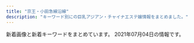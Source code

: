 ```yaml
---
title: "京王・小田急線沿線"
description: "キーワード別にの巨乳アジアン・チャイナエステ嬢情報をまとめました。"
---
```


新着画像と新着キーワードをまとめています。
2021年07月04日の情報です。

<DmmAffiliateIns />
<KeywordTable
  shops={
    [
    {
        "keywords": {},
        "url": "http://cecil.jpest.net/",
        "img_links": [
            "http://honey.jpest.net/uploads//sites/45/2021/06/g6-1.jpg",
            "http://honey.jpest.net/uploads//sites/45/2021/06/g1-2.jpg",
            "http://honey.jpest.net/uploads//sites/45/2021/06/g5-1.jpg",
            "http://cecil.jpest.net/uploads//sites/45/2021/06/staff.jpg",
            "http://cecil.jpest.net/uploads//sites/45/2021/06/req_03-2.jpg",
            "http://honey.jpest.net/uploads//sites/45/2021/06/g3-2.jpg",
            "http://cecil.jpest.net/uploads//sites/45/2021/06/con03-1.jpg",
            "http://cecil.jpest.net/uploads//sites/45/2021/06/con01-1.jpg",
            "http://cecil.jpest.net/uploads//sites/45/2021/06/con02-1.jpg",
            "http://honey.jpest.net/uploads//sites/45/2021/06/g2-2.jpg",
            "http://honey.jpest.net/uploads//sites/45/2021/06/g4-1.jpg"
        ],
        "name": "Cecil \u30bb\u30b7\u30eb",
        "station": "\u7b39\u585a\u99c5\u5317\u53e3"
    },
    {
        "keywords": {
            "C": 3,
            "F": 3,
            "E": 2,
            "D": 11,
            "\u5de8\u4e73": 1,
            "\u4e73": 1,
            "\u30bb\u30af\u30b7\u30fc": 1
        },
        "station": "\u5e9c\u4e2d\u99c5",
        "img_links": [
            "https://dear.ests.jp/images/s_link.jpg",
            "https://dear.ests.jp/images/card.png",
            "https://dear.ests.jp/images/link2.jpg",
            "https://dear.ests.jp/photos/sites/49/2021/04/2021042615175874.jpeg",
            "https://dear.ests.jp/images/s_info.jpg",
            "https://dear.ests.jp/images/top.jpg",
            "https://dear.ests.jp/photos/sites/49/2021/04/2021041511140229.jpeg",
            "https://dear.ests.jp/images/info2.jpg",
            "https://dear.ests.jp/photos/sites/49/2021/04/2021042600463028.jpeg",
            "https://dear.ests.jp/photos/sites/49/2021/07/2021070312491033.jpeg",
            "https://dear.ests.jp/photos/sites/49/2021/04/2021041901291776.jpeg",
            "https://dear.ests.jp/photos/sites/49/2021/04/2021042000340375.jpeg",
            "https://dear.ests.jp/photos/sites/49/2021/04/2021042700265716.jpeg",
            "https://dear.ests.jp/photos/sites/49/2021/06/2021062201081467.jpeg",
            "https://dear.ests.jp/photos/sites/49/2021/05/2021050810150376.jpeg",
            "https://dear.ests.jp/images/member.jpg",
            "https://dear.ests.jp/photos/sites/49/2021/04/2021041513593722.jpeg",
            "https://dear.ests.jp/photos/sites/49/2021/04/2021041513454813.jpeg",
            "https://dear.ests.jp/images/bj1.jpg",
            "https://dear.ests.jp/photos/sites/49/2021/06/2021060318563698.jpeg",
            "https://dear.ests.jp/photos/sites/49/2021/05/2021052514195070.jpeg",
            "https://dear.ests.jp/photos/sites/49/2021/04/2021041319465766.jpeg",
            "https://dear.ests.jp/photos/sites/49/2021/04/2021042601291034.jpeg",
            "https://dear.ests.jp/images/amore.jpg",
            "https://dear.ests.jp/photos/sites/49/2021/05/2021051414211872.jpeg",
            "https://dear.ests.jp/images/staff0.jpg",
            "https://dear.ests.jp/images/bj3.jpg",
            "https://dear.ests.jp/photos/sites/49/2021/06/202106020238508.jpeg",
            "https://esta-kanto.com/img/kanto/esta-200_40.jpg",
            "https://dear.ests.jp/photos/sites/49/2021/05/2021051715055993.jpeg",
            "https://dear.ests.jp/photos/sites/49/2021/07/202107021556465.jpeg",
            "https://dear.ests.jp/images/1.jpg",
            "https://dear.ests.jp/photos/sites/49/2021/04/2021041913195348.jpeg",
            "https://dear.ests.jp/images/paypay.jpg",
            "https://dear.ests.jp/images/s_staff.jpg",
            "https://dear.ests.jp/photos/sites/49/2021/04/2021041511095279.jpeg",
            "https://dear.ests.jp/photos/sites/49/2021/05/2021052413183715.jpeg"
        ],
        "url": "https://dear.ests.jp/",
        "name": "Dear"
    },
    {
        "url": "http://pandora.estheya.com/",
        "img_links": [
            "http://pandora.estheya.com/css/nav/nav-004.jpg",
            "http://pandora.estheya.com/css/top-left02.jpg",
            "http://pandora.estheya.com/css/staff/staff02.jpg",
            "http://pandora.estheya.com/css/staff/staff07.jpg",
            "http://pandora.estheya.com/css/nav/nav-005.jpg",
            "http://pandora.estheya.com/css/tel.png",
            "http://pandora.estheya.com/css/nav/nav-003.jpg",
            "http://pandora.estheya.com/css/nav/nav-006.jpg",
            "http://pandora.estheya.com/css/osusume01.jpg",
            "http://pandora.estheya.com/css/nav/nav-002.jpg",
            "http://pandora.estheya.com/css/staff/staff04.jpg",
            "http://pandora.estheya.com/css/staff/staff05.jpg",
            "http://pandora.estheya.com/css/baner.jpg",
            "http://pandora.estheya.com/css/staff/staff06.jpg",
            "http://pandora.estheya.com/css/cam01.jpg",
            "http://pandora.estheya.com/css/nav/nav-001.jpg"
        ],
        "station": "\u8abf\u5e03\u99c5\u5317\u53e3",
        "name": "Pandora -\u30d1\u30f3\u30c9\u30e9-",
        "keywords": {
            "88": 1,
            "E": 3,
            "87": 1,
            "92": 1,
            "C": 2,
            "90": 1,
            "91": 1
        }
    },
    {
        "keywords": {
            "85": 2,
            "D": 4,
            "87": 1,
            "86": 1
        },
        "url": "http://www.perfect-plan.iesjp.com/",
        "img_links": [
            "http://www.perfect-plan.iesjp.com/files/008.jpg",
            "http://www.perfect-plan.iesjp.com/files/001.jpg",
            "http://www.perfect-plan.iesjp.com/images/interior.png",
            "http://www.perfect-plan.iesjp.com/images/staff.png",
            "http://www.perfect-plan.iesjp.com/images/ta.png",
            "http://www.perfect-plan.iesjp.com/files/007.jpg",
            "http://www.perfect-plan.iesjp.com/images/top.png",
            "http://www.perfect-plan.iesjp.com/images/left01.png",
            "http://www.perfect-plan.iesjp.com/images/mobile.png",
            "http://www.perfect-plan.iesjp.com/files/005.jpg",
            "http://www.perfect-plan.iesjp.com/images/flash.jpg",
            "http://www.perfect-plan.iesjp.com/images/interior_bg.png"
        ],
        "station": "\u7b39\u585a\u99c5\u5317\u53e3",
        "name": "\u30d1\u30fc\u30d5\u30a7\u30af\u30c8\u30fb\u30d7\u30e9\u30f3"
    },
    {
        "station": "\u5e9c\u4e2d\u99c5\u5317\u53e3",
        "url": "http://www.celia.work/",
        "keywords": {},
        "name": "RIBBON -\u30ea\u30dc\u30f3-",
        "img_links": [
            "http://www.celia.work/images/menu/staff.jpg",
            "http://www.celia.work/images/int3.png",
            "http://www.celia.work/images/staff_t.jpg",
            "http://www.celia.work/images/sys1.jpg",
            "http://www.celia.work/images/head.jpg",
            "http://www.celia.work/images/b3.jpg",
            "http://www.celia.work/img/ami2.jpg",
            "http://www.celia.work/staff/ami.jpg",
            "http://www.celia.work/images/b2.jpg",
            "http://www.celia.work/images/menu/top.jpg",
            "http://www.celia.work/images/interior_t.jpg",
            "http://www.celia.work/img/ami1.jpg",
            "http://www.celia.work/images/int1.png",
            "http://www.celia.work/images/b1.jpg",
            "http://www.celia.work/img/rika2.jpg",
            "http://www.celia.work/staff/rika.jpg",
            "http://www.celia.work/images/sys3.png",
            "http://www.celia.work/images/news.jpg",
            "http://www.celia.work/img/rika1.jpg",
            "http://www.celia.work/images/sys2.jpg",
            "http://www.celia.work/images/concept.jpg",
            "http://www.celia.work/images/menu/interior.jpg",
            "http://www.celia.work/images/ta.jpg",
            "http://www.celia.work/images/int2.png"
        ]
    },
    {
        "img_links": [
            "https://es-tonix.com/wp-content/uploads/2021/04/9305A578-6EB1-4009-BBAE-2316F94E2C0C.jpeg",
            "https://es-tonix.com/wp-content/themes/este/img/3.jpg",
            "https://es-tonix.com/wp-content/themes/este/img/1.jpg",
            "https://es-tonix.com/wp-content/themes/este/img/top-img06.png",
            "https://es-tonix.com/wp-content/themes/este/img/top-img03a.png",
            "https://es-tonix.com/wp-content/uploads/2019/06/F0BA29ED-B784-4924-B1A9-F26AC4BB7486.jpeg",
            "https://es-tonix.com/wp-content/uploads/2019/06/5947F5C5-4B57-4941-9106-D738D4F78698.jpeg",
            "https://es-tonix.com/wp-content/uploads/2021/04/CC5657CA-78F6-4890-9761-08D817F164A3.jpeg",
            "https://es-tonix.com/wp-content/uploads/2019/06/E8CFA28F-4F73-4C31-9D61-621E5D24A80E.jpeg",
            "https://es-tonix.com/wp-content/themes/este/img/call.png",
            "https://es-tonix.com/wp-content/uploads/2021/04/5B2F80E2-4F72-4135-B8F3-286BB45A4044.jpeg",
            "https://es-tonix.com/wp-content/themes/este/img/top-img01b.png",
            "https://es-tonix.com/wp-content/uploads/2017/12/222222222222222221.jpg",
            "https://es-tonix.com/wp-content/uploads/2021/04/10891220-2F30-4B76-B8DC-35ED21FF2CC5.jpeg",
            "https://es-tonix.com/wp-content/uploads/2021/04/4EBE72EF-2B90-4F07-BE48-47A9FAA85450.jpeg",
            "https://es-tonix.com/wp-content/themes/este/img/top-img05.png",
            "https://es-tonix.com/wp-content/themes/este/img/2.jpg",
            "https://es-tonix.com/wp-content/uploads/2021/04/695FB2FD-141C-435D-9A3E-6720BF5516F0.jpeg",
            "https://es-tonix.com/wp-content/uploads/2021/04/EBF139A6-A306-4E96-941A-32B836D41A85.jpeg",
            "https://es-tonix.com/wp-content/themes/este/img/top-img04.png",
            "https://es-tonix.com/wp-content/themes/este/img/tel_header.png",
            "https://es-tonix.com/wp-content/uploads/2021/04/E3FFBFAE-89B4-43A7-BA90-1482DDEF744E.jpeg",
            "https://es-tonix.com/wp-content/themes/este/img/tel_footer.png",
            "https://es-tonix.com/wp-content/themes/este/img/top-img01a.png",
            "https://es-tonix.com/wp-content/themes/este/img/top-img07.png",
            "https://es-tonix.com/wp-content/uploads/2021/04/692B597B-1CEB-42C9-8F8A-9CDE197A3C46.jpeg",
            "https://es-tonix.com/wp-content/themes/este/img/4.jpg",
            "https://es-tonix.com/wp-content/themes/este/img/top-img02a.png"
        ],
        "url": "https://es-tonix.com/",
        "station": "\u5e9c\u4e2d\u99c5\u5357\u53e3",
        "keywords": {
            "\u30bb\u30af\u30b7\u30fc": 2
        },
        "name": "TONIX"
    },
    {
        "name": "\u6708\u306e\u96eb",
        "url": "http://hatagayalove.xyz/",
        "img_links": [
            "http://hatagayalove.xyz/images/top38e3.jpg",
            "http://hatagayalove.xyz/files/020011d.jpg",
            "http://hatagayalove.xyz/images/backlist.jpg",
            "http://hatagayalove.xyz/images/topf705.jpg",
            "http://hatagayalove.xyz/images/topcaf5.jpg",
            "http://hatagayalove.xyz/files/021d289.jpg",
            "http://hatagayalove.xyz/images/topd289.jpg",
            "http://hatagayalove.xyz/files/003-0338e3.jpg",
            "http://hatagayalove.xyz/files/001-0238e3.jpg",
            "http://hatagayalove.xyz/images/girl_bt.jpg",
            "http://hatagayalove.xyz/files/00338e3.jpg",
            "http://hatagayalove.xyz/images/topb7ea.jpg",
            "http://hatagayalove.xyz/files/003caf5.jpg",
            "http://hatagayalove.xyz/files/019b7ea.jpg",
            "http://hatagayalove.xyz/images/news1.jpg",
            "http://hatagayalove.xyz/files/023d289.jpg",
            "http://hatagayalove.xyz/files/023-02d289.jpg",
            "http://hatagayalove.xyz/files/001caf5.jpg",
            "http://hatagayalove.xyz/files/020-03011d.jpg",
            "http://hatagayalove.xyz/files/023caf5.jpg",
            "http://hatagayalove.xyz/files/019-02f705.jpg",
            "http://hatagayalove.xyz/files/003-0238e3.jpg",
            "http://hatagayalove.xyz/files/021caf5.jpg",
            "http://hatagayalove.xyz/images/top011d.jpg",
            "http://hatagayalove.xyz/files/020caf5.jpg",
            "http://hatagayalove.xyz/images/bjs3.jpg",
            "http://hatagayalove.xyz/images/staff_line.jpg",
            "http://hatagayalove.xyz/files/020b7ea.jpg",
            "http://hatagayalove.xyz/files/003b7ea.jpg",
            "http://hatagayalove.xyz/files/00138e3.jpg",
            "http://hatagayalove.xyz/files/002d289.jpg",
            "http://hatagayalove.xyz/files/023-03d289.jpg",
            "http://hatagayalove.xyz/files/020-02011d.jpg",
            "http://hatagayalove.xyz/files/001-0338e3.jpg",
            "http://hatagayalove.xyz/files/019f705.jpg",
            "http://hatagayalove.xyz/files/001b7ea.jpg",
            "http://hatagayalove.xyz/files/021-02d289.jpg",
            "http://hatagayalove.xyz/files/021-03d289.jpg",
            "http://hatagayalove.xyz/files/023b7ea.jpg",
            "http://hatagayalove.xyz/files/002b7ea.jpg",
            "http://hatagayalove.xyz/files/019-03f705.jpg",
            "http://hatagayalove.xyz/files/021b7ea.jpg",
            "http://hatagayalove.xyz/files/002-03d289.jpg",
            "http://hatagayalove.xyz/files/019caf5.jpg",
            "http://hatagayalove.xyz/files/002caf5.jpg",
            "http://hatagayalove.xyz/images/top60df.jpg",
            "http://hatagayalove.xyz/files/002-02d289.jpg",
            "http://hatagayalove.xyz/images/pick.jpg"
        ],
        "keywords": {
            "E": 6,
            "87": 6,
            "90": 2,
            "D": 6,
            "F": 2,
            "88": 6
        },
        "station": "\u5e61\u30f6\u8c37\u99c5\u5317\u53e3"
    },
    {
        "keywords": {
            "84": 15,
            "82": 30,
            "C": 65,
            "D": 28,
            "85": 33,
            "86": 15,
            "88": 15,
            "E": 15
        },
        "name": "\u30d4\u30ce\u30fb\u30ce\u30ef\u30fc\u30eb",
        "img_links": [
            "https://mens-pinotnoir.com/girls/shion/d.jpg",
            "http://mens-pinotnoir.com/img/h3_info.png",
            "https://mens-pinotnoir.com/girls/nana/a.jpg",
            "http://mens-pinotnoir.com/img/header.png",
            "https://mens-pinotnoir.com/girls/nana/c.jpg",
            "http://mens-pinotnoir.com/img/h3_newcast.png",
            "https://mens-pinotnoir.com/girls/jyunn/c.jpg",
            "https://mens-pinotnoir.com/img/h2_contact.png",
            "https://mens-pinotnoir.com/girls/jyunn/d.jpg",
            "https://mens-pinotnoir.com/img/header.png",
            "https://mens-pinotnoir.com/girls/jyunn/b.jpg",
            "https://mens-pinotnoir.com/girls/sana/a.jpg",
            "https://mens-pinotnoir.com/img/qr.png",
            "https://mens-pinotnoir.com/img/h2_job.png",
            "https://mens-pinotnoir.com/girls/shion/b.jpg",
            "https://mens-pinotnoir.com/girls/sakura/c.jpg",
            "http://mens-pinotnoir.com/img/r_sp.png",
            "https://mens-pinotnoir.com/girls/koko/a.jpg",
            "https://mens-pinotnoir.com/img/h3_newcast.png",
            "https://mens-pinotnoir.com/girls/ayano/d.jpg",
            "http://mens-pinotnoir.com/girls/nana/a.jpg",
            "http://mens-pinotnoir.com/girls/koko/a.jpg",
            "https://mens-pinotnoir.com/img/h2_sys.png",
            "https://mens-pinotnoir.com/girls/ayano/e.jpg",
            "https://mens-pinotnoir.com/img/h2_link.png",
            "https://mens-pinotnoir.com/img/r_pc.png",
            "https://mens-pinotnoir.com/girls/jyunn/e.jpg",
            "http://mens-pinotnoir.com/img/h2_cast.png",
            "http://mens-pinotnoir.com/girls/jyunn/a.jpg",
            "http://mens-pinotnoir.com/girls/sana/a.jpg",
            "https://mens-pinotnoir.com/girls/koko/d.jpg",
            "https://mens-pinotnoir.com/girls/sana/e.jpg",
            "https://mens-pinotnoir.com/girls/sakura/e.jpg",
            "https://mens-pinotnoir.com/girls/sana/d.jpg",
            "https://mens-pinotnoir.com/img/smapho/bg.jpg",
            "https://mens-pinotnoir.com/img/slider/2.jpg",
            "https://mens-pinotnoir.com/girls/ayano/a.jpg",
            "https://mens-pinotnoir.com/img/h2_profile.png",
            "https://mens-pinotnoir.com/girls/koko/e.jpg",
            "https://mens-pinotnoir.com/girls/ayano/c.jpg",
            "http://mens-pinotnoir.com/girls/sakura/a.jpg",
            "https://mens-pinotnoir.com/img/background/bg.jpg",
            "https://mens-pinotnoir.com/girls/nana/b.jpg",
            "https://mens-pinotnoir.com/girls/nana/d.jpg",
            "http://mens-pinotnoir.com/img/qr.png",
            "https://mens-pinotnoir.com/girls/shion/e.jpg",
            "https://mens-pinotnoir.com/img/h2_cast.png",
            "https://mens-pinotnoir.com/girls/jyunn/a.jpg",
            "http://mens-pinotnoir.com/girls/ayano/a.jpg",
            "https://mens-pinotnoir.com/girls/koko/b.jpg",
            "https://mens-pinotnoir.com/girls/ayano/b.jpg",
            "https://mens-pinotnoir.com/img/h3_info.png",
            "http://mens-pinotnoir.com/img/background/bg.jpg",
            "http://mens-pinotnoir.com/img/slider/1.jpg",
            "https://mens-pinotnoir.com/girls/sana/b.jpg",
            "https://mens-pinotnoir.com/img/slider/1.jpg",
            "https://mens-pinotnoir.com/girls/sana/c.jpg",
            "http://mens-pinotnoir.com/img/slider/2.jpg",
            "https://mens-pinotnoir.com/girls/sakura/d.jpg",
            "https://mens-pinotnoir.com/girls/sakura/b.jpg",
            "https://mens-pinotnoir.com/img/r_sp.png",
            "http://mens-pinotnoir.com/girls/shion/a.jpg",
            "https://mens-pinotnoir.com/girls/koko/c.jpg",
            "https://mens-pinotnoir.com/girls/sakura/a.jpg",
            "https://mens-pinotnoir.com/girls/shion/a.jpg",
            "https://mens-pinotnoir.com/girls/nana/e.jpg",
            "https://mens-pinotnoir.com/girls/shion/c.jpg"
        ],
        "station": "\u7b39\u585a\u99c5",
        "url": "https://mens-pinotnoir.com/index.php"
    },
    {
        "url": "http://iyashien-est.com/",
        "img_links": [
            "http://iyashien-est.com/images/room/photo02.jpg",
            "http://iyashien-est.com/girl/7.jpg",
            "http://iyashien-est.com/girl/2.jpg",
            "http://iyashien-est.com/girl/16.jpg",
            "http://iyashien-est.com/images/index.jpg",
            "http://iyashien-est.com/images/room/photo01.jpg",
            "http://iyashien-est.com/images/capinfo.jpg",
            "http://iyashien-est.com/girl/8.jpg",
            "http://iyashien-est.com/girl/4.jpg",
            "http://iyashien-est.com/girl/5.jpg",
            "http://iyashien-est.com/images/room/photo04.jpg",
            "http://iyashien-est.com/images/room/photo03.jpg",
            "http://iyashien-est.com/images/staff.jpg",
            "http://iyashien-est.com/girl/9.jpg",
            "http://iyashien-est.com/girl/3.jpg"
        ],
        "station": "\u5e9c\u4e2d\u99c5\u5357\u53e3",
        "keywords": {
            "C": 7
        },
        "name": "\u7652\u3057\u82d1"
    },
    {
        "name": "\u96c5",
        "img_links": [
            "http://www.miyabi.esturl.com/images/attention.png",
            "http://www.miyabi.esturl.com/files/001.jpg",
            "http://www.miyabi.esturl.com/files/001-03.jpg",
            "http://www.miyabi.esturl.com/files/003.jpg",
            "http://www.miyabi.esturl.com/files/002.jpg",
            "http://www.miyabi.esturl.com/files/003-03.jpg",
            "http://www.miyabi.esturl.com/images/backlistbtn.png",
            "http://www.miyabi.esturl.com/files/001-02.jpg",
            "http://www.miyabi.esturl.com/images/coverParts.png",
            "http://www.miyabi.esturl.com/files/002-02.jpg",
            "http://www.miyabi.esturl.com/files/002-03.jpg",
            "http://www.miyabi.esturl.com/files/003-02.jpg",
            "http://www.miyabi.esturl.com/images/infoSlide01.jpg"
        ],
        "url": "http://www.miyabi.esturl.com/",
        "station": "\u4eac\u738b\u6c38\u5c71\u99c5\u5317\u53e3",
        "keywords": {
            "D": 6,
            "86": 2,
            "87": 4,
            "C": 11
        }
    },
    {
        "img_links": [
            "http://temomi.jpest.net/images/zi_staff.png",
            "http://temomi.jpest.net/images/04.jpg",
            "http://temomi.jpest.net/images/02.jpg",
            "http://temomi.jpest.net/images/01.jpg",
            "http://temomi.jpest.net/images/g1.jpg",
            "http://temomi.jpest.net/images/g7.jpg",
            "http://temomi.jpest.net/images/down.png",
            "http://temomi.jpest.net/images/up.png",
            "http://temomi.jpest.net/images/g3.jpg",
            "http://temomi.jpest.net/images/mobile.png",
            "http://temomi.jpest.net/images/g4.jpg",
            "http://temomi.jpest.net/images/a2.jpg",
            "http://temomi.jpest.net/images/g6.jpg",
            "http://temomi.jpest.net/images/flash1.jpg",
            "http://temomi.jpest.net/images/g0.jpg",
            "http://temomi.jpest.net/images/flash2.jpg",
            "http://temomi.jpest.net/images/g2.jpg",
            "http://temomi.jpest.net/images/info.png",
            "http://temomi.jpest.net/images/a1.jpg"
        ],
        "station": "JR\u7a32\u7530\u5824\u99c5\u5357\u53e3",
        "name": "\u624b\u3082\u307f",
        "url": "http://temomi.jpest.net/",
        "keywords": {}
    },
    {
        "url": "http://www.alice.mensest.com/",
        "name": "Cherry\uff5e\u30c1\u30a7\u30ea\u30fc\uff5e",
        "img_links": [
            "http://www.alice.mensest.com/images/rsubt1.png",
            "http://www.alice.mensest.com/images/m1.jpg",
            "http://www.alice.mensest.com/files/001.jpg",
            "http://www.alice.mensest.com/images/pic_girl01.jpg",
            "http://www.alice.mensest.com/images/rsubt3.png",
            "http://www.alice.mensest.com/photo_news/upimg/4734560cae9d9ec17e_0.jpg",
            "http://www.alice.mensest.com/images/m6.jpg",
            "http://www.alice.mensest.com/images/m2.jpg",
            "http://www.alice.mensest.com/images/m3.jpg",
            "http://www.alice.mensest.com/images/m4.jpg",
            "http://www.alice.mensest.com/images/rsubt2.png",
            "http://www.alice.mensest.com/images/pagetop.png",
            "http://www.alice.mensest.com/images/ico01.png",
            "http://www.alice.mensest.com/files/004.jpg",
            "http://www.alice.mensest.com/files/002.jpg",
            "http://www.alice.mensest.com/images/rsubt7.png",
            "http://www.alice.mensest.com/files/003.jpg",
            "http://www.alice.mensest.com/images/top_sp_slider01.jpg",
            "http://www.alice.mensest.com/images/rsubt6.png",
            "http://www.alice.mensest.com/images/rsubt5.png",
            "http://www.alice.mensest.com/images/rsubt4.png"
        ],
        "station": "\u5e61\u30f6\u8c37\u99c5\u5317\u53e3",
        "keywords": {
            "86": 4,
            "D": 16,
            "87": 12
        }
    },
    {
        "img_links": [
            "https://hobo100per.jpn.vin/photos/sites/64/2020/10/2020102607255627.jpg",
            "https://hobo100per.jpn.vin/images/news_bj1.jpg",
            "https://hobo100per.jpn.vin/photos/sites/64/2020/10/2020102607255898.jpg",
            "https://hobo100per.jpn.vin/images/room2.jpg",
            "https://hobo100per.jpn.vin/photos/sites/64/2021/01/202101160211441.jpg",
            "https://hobo100per.jpn.vin/photos/sites/64/2020/12/2020120204102727.jpg",
            "https://hobo100per.jpn.vin/images/s_face.jpg",
            "https://hobo100per.jpn.vin/images/top.png",
            "https://hobo100per.jpn.vin/images/s_topics.jpg",
            "https://hobo100per.jpn.vin/photos/sites/64/2021/04/2021040902115754.jpg",
            "https://hobo100per.jpn.vin/photos/sites/64/2021/06/2021060203045619.jpg",
            "https://hobo100per.jpn.vin/photos/sites/64/2021/05/2021051105251986.jpg",
            "https://hobo100per.jpn.vin/images/news_bj3.jpg",
            "https://hobo100per.jpn.vin/photos/sites/64/2020/10/2020102607255738.jpg",
            "https://hobo100per.jpn.vin/photos/sites/64/2021/06/2021060303273030.jpg",
            "https://hobo100per.jpn.vin/photos/sites/64/2021/02/2021020403220683.jpg",
            "https://hobo100per.jpn.vin/images/s_link.jpg",
            "https://hobo100per.jpn.vin/photos/sites/64/2020/11/2020111302073452.jpg",
            "https://hobo100per.jpn.vin/photos/sites/64/2021/06/2021061905261324.jpg",
            "https://hobo100per.jpn.vin/photos/sites/64/2021/02/2021022309221643.jpg",
            "https://hobo100per.jpn.vin/images/mobile.jpg",
            "https://hobo100per.jpn.vin/images/face_bj2.jpg",
            "https://hobo100per.jpn.vin/images/end.png",
            "https://hobo100per.jpn.vin/photos/sites/64/2021/03/2021031502514054.jpg",
            "https://hobo100per.jpn.vin/photos/sites/64/2021/05/2021053103292396.jpg",
            "https://hobo100per.jpn.vin/images/room3.jpg",
            "https://hobo100per.jpn.vin/photos/sites/64/2021/02/2021021405253880.jpg",
            "https://hobo100per.jpn.vin/images/room1.jpg",
            "https://hobo100per.jpn.vin/images/1.png",
            "https://hobo100per.jpn.vin/images/room4.jpg",
            "https://hobo100per.jpn.vin/photos/sites/64/2020/10/2020102607255792.jpg",
            "https://hobo100per.jpn.vin/images/s_staff.jpg"
        ],
        "name": "\u307b\u307c100%",
        "keywords": {
            "83": 30,
            "86": 15,
            "84": 60,
            "C": 49,
            "85": 30,
            "87": 120,
            "E": 45,
            "D": 195
        },
        "url": "https://hobo100per.jpn.vin/",
        "station": "\u5343\u6b73\u70cf\u5c71\u99c5\u5317\u53e3"
    },
    {
        "url": "https://www.land-prince.work/",
        "img_links": [
            "https://www.land-prince.work/images/news.jpg",
            "https://www.land-prince.work/images/13.jpg",
            "https://www.land-prince.work/img/kayuri1.jpg",
            "https://www.land-prince.work/images/b1.jpg",
            "https://www.land-prince.work/images/interior_t.jpg",
            "https://www.land-prince.work/images/6.jpg",
            "https://www.land-prince.work/images/12.jpg",
            "https://www.land-prince.work/images/b3.jpg",
            "https://www.land-prince.work/img/keiko2.jpg",
            "https://www.land-prince.work/images/sys2.jpg",
            "https://www.land-prince.work/images/int1.jpg",
            "https://www.land-prince.work/img/eri2.jpg",
            "https://www.land-prince.work/img/keiko1.jpg",
            "https://www.land-prince.work/images/tel.jpg",
            "https://www.land-prince.work/images/5.jpg",
            "https://www.land-prince.work/img/minana1.jpg",
            "https://www.land-prince.work/images/11.jpg",
            "https://www.land-prince.work/img/momo2.jpg",
            "https://www.land-prince.work/img/nana1.jpg",
            "https://www.land-prince.work/img/yuki1.jpg",
            "https://www.land-prince.work/images/10.jpg",
            "https://www.land-prince.work/images/4.jpg",
            "https://www.land-prince.work/images/head.jpg",
            "https://www.land-prince.work/images/int2.jpg",
            "https://www.land-prince.work/img/momo1.jpg",
            "https://www.land-prince.work/img/tomo1.jpg",
            "https://www.land-prince.work/images/rtel.jpg",
            "https://www.land-prince.work/img/rio1.jpg",
            "https://www.land-prince.work/images/1.jpg",
            "https://www.land-prince.work/img/yuyu1.jpg",
            "https://www.land-prince.work/images/mobile.jpg",
            "https://www.land-prince.work/images/staff_t.jpg",
            "https://www.land-prince.work/images/rec1.jpg",
            "https://www.land-prince.work/img/eri1.jpg",
            "https://www.land-prince.work/img/yuyu2.jpg",
            "https://www.land-prince.work/img/yuri1.jpg",
            "https://www.land-prince.work/images/9.jpg",
            "https://www.land-prince.work/img/yuri2.jpg",
            "https://www.land-prince.work/images/b2.jpg",
            "https://www.land-prince.work/images/sys1.jpg",
            "https://www.land-prince.work/img/riri1.jpg",
            "https://www.land-prince.work/images/sisu.jpg",
            "https://www.land-prince.work/images/3.jpg",
            "https://www.land-prince.work/images/7.jpg",
            "https://www.land-prince.work/images/2.jpg",
            "https://www.land-prince.work/img/mina1.jpg",
            "https://www.land-prince.work/images/8.jpg",
            "https://www.land-prince.work/images/s1.png"
        ],
        "station": "\u5e61\u30f6\u8c37\u99c5\u5357\u53e3",
        "keywords": {},
        "name": "\u30e9\u30f3\u30c9\u30d7\u30ea\u30f3\u30b9"
    },
    {
        "station": "\u5343\u6b73\u70cf\u5c71\u99c5\u5357\u53e3",
        "url": "http://sakura.iyasi.me/",
        "name": "\u685c \uff5e\u30b5\u30af\u30e9\uff5e",
        "img_links": [
            "http://sakura.iyasi.me/images/top2.jpg",
            "http://sakura.iyasi.me/images/info.png",
            "http://sakura.iyasi.me/images/ser4.jpg",
            "http://sakura.iyasi.me/images/staff_06.jpg",
            "http://sakura.iyasi.me/layer/images/top.jpg",
            "http://sakura.iyasi.me/layer/images/top/top_01.jpg",
            "http://sakura.iyasi.me/images/ser2.jpg",
            "http://sakura.iyasi.me/layer/images/top/top_02.jpg",
            "http://sakura.iyasi.me/layer/images/top/top_08.png",
            "http://sakura.iyasi.me/images/s_service.png",
            "http://sakura.iyasi.me/images/ser3.jpg",
            "http://sakura.iyasi.me/images/staff_01.jpg",
            "http://sakura.iyasi.me/images/staff_03.jpg",
            "http://sakura.iyasi.me/layer/images/top/top_04.jpg",
            "http://sakura.iyasi.me/layer/images/top/top_05.jpg",
            "http://sakura.iyasi.me/images/s_info.png",
            "http://sakura.iyasi.me/layer/images/top/top_06.jpg",
            "http://sakura.iyasi.me/images/top1.jpg",
            "http://sakura.iyasi.me/images/staff_bj4.png",
            "http://sakura.iyasi.me/images/staff_02.jpg",
            "http://sakura.iyasi.me/layer/images/top/top_03.jpg",
            "http://sakura.iyasi.me/images/staff_bj1.png",
            "http://sakura.iyasi.me/images/1.jpg",
            "http://sakura.iyasi.me/images/ser1.jpg",
            "http://sakura.iyasi.me/images/wenzi-staff.png",
            "http://sakura.iyasi.me/images/staff_04.jpg"
        ],
        "keywords": {
            "85": 3,
            "84": 3,
            "86": 6,
            "83": 3
        }
    },
    {
        "keywords": {},
        "station": "\u6210\u57ce\u5b66\u5712\u524d\u99c5",
        "name": "\u6f64\u5712",
        "img_links": [],
        "url": "http://www.kousei-jyunen.com/"
    },
    {
        "keywords": {
            "D": 3,
            "86": 3
        },
        "name": "\u5065\u5eb7\u697d",
        "img_links": [
            "http://www.mens-chitose.com/images/attention.png",
            "http://www.mens-chitose.com/images/infoSlide01.jpg",
            "http://www.mens-chitose.com/images/concept.jpg",
            "http://www.mens-chitose.com/files/001.jpg",
            "http://www.mens-chitose.com/images/info.jpg",
            "http://www.mens-chitose.com/images/coverParts.png",
            "http://www.mens-chitose.com/files/011.jpg",
            "http://www.mens-chitose.com/files/013.jpg"
        ],
        "url": "http://www.mens-chitose.com/",
        "station": "\u5343\u6b73\u8239\u6a4b\u99c5\u5317\u53e3"
    },
    {
        "station": "\u7b39\u585a\u99c5",
        "img_links": [
            "http://www.huiyiop.xyz/uploads/allimg/210520/1-2105201531523F.jpg",
            "http://www.huiyiop.xyz/uploads/210616/1-210616153K0C8.jpg",
            "http://www.huiyiop.xyz/uploads/allimg/210517/1-21051G01313T7.png",
            "http://www.huiyiop.xyz/uploads/210610/1-210610153535A5.jpg",
            "http://www.huiyiop.xyz/uploads/allimg/210518/1-21051Q2553D31.jpg",
            "http://www.huiyiop.xyz/uploads/allimg/210628/1-21062Q45Q9232.jpg",
            "http://www.huiyiop.xyz/index_files/1615350476-tg.jpg",
            "http://www.huiyiop.xyz/uploads/210526/1-2105261422023P.jpg",
            "http://www.huiyiop.xyz/uploads/allimg/210625/1-210625124313U5.jpg",
            "http://www.huiyiop.xyz/uploads/210618/1-21061Q23921B7.jpg",
            "http://www.huiyiop.xyz/index_files/1615354994-interior_t.jpg",
            "http://www.huiyiop.xyz/index_files/1615346254-staff.jpg",
            "http://www.huiyiop.xyz/index_files/1615349416-pickup.jpg",
            "http://www.huiyiop.xyz/uploads/210605/1-210605124614530.jpg",
            "http://www.huiyiop.xyz/uploads/210518/1-21051Q62ZV57.jpg",
            "http://www.huiyiop.xyz/uploads/allimg/210518/1-21051Q25515958.jpg",
            "http://www.huiyiop.xyz/index_files/1615346279-interior.jpg",
            "http://www.huiyiop.xyz/index_files/1615347885-news.jpg",
            "http://www.huiyiop.xyz/uploads/210519/1-210519141249128.jpg",
            "http://www.huiyiop.xyz/uploads/210518/1-21051Q62921946.jpg",
            "http://www.huiyiop.xyz/uploads/allimg/210518/1-21051Q25602Y9.jpg",
            "http://www.huiyiop.xyz/uploads/210605/1-210605124624940.jpg",
            "http://www.huiyiop.xyz/uploads/210519/1-210519141FH08.jpg",
            "http://www.huiyiop.xyz/uploads/210610/1-210610153434B7.jpg",
            "http://www.huiyiop.xyz/uploads/210518/1-21051Q62U3103.jpg",
            "http://www.huiyiop.xyz/uploads/210518/1-21051Q5144K03.jpg",
            "http://www.huiyiop.xyz/uploads/210519/1-210519141IE27.jpg",
            "http://www.huiyiop.xyz/uploads/210525/1-210525100030V3.jpg",
            "http://www.huiyiop.xyz/uploads/210525/1-210525100219160.jpg",
            "http://www.huiyiop.xyz/index_files/1615346033-top.jpg",
            "http://www.huiyiop.xyz/index_files/pagetop.png",
            "http://www.huiyiop.xyz/uploads/210618/1-21061Q23UL33.jpg",
            "http://www.huiyiop.xyz/index_files/1615344873-headpm.jpg",
            "http://www.huiyiop.xyz/uploads/210526/1-2105261426441V.jpg",
            "http://www.huiyiop.xyz/uploads/allimg/210518/1-21051Q25502Q4.jpg",
            "http://www.huiyiop.xyz/index_files/1615344802-headpc.jpg",
            "http://www.huiyiop.xyz/uploads/210527/1-21052G633415L.jpg",
            "http://www.huiyiop.xyz/uploads/210527/1-21052G6331Q23.jpg",
            "http://www.huiyiop.xyz/uploads/210618/1-21061Q24110128.jpg",
            "http://www.huiyiop.xyz/uploads/210616/1-210616153P1N8.jpg",
            "http://www.huiyiop.xyz/uploads/210618/1-21061Q2404XW.jpg",
            "http://www.huiyiop.xyz/index_files/1615349518-pickupb.png"
        ],
        "keywords": {},
        "name": "Sweet Time",
        "url": "http://www.huiyiop.xyz/"
    },
    {
        "name": "\u82b1\u306e\u9999",
        "url": "http://relax-esthe.net/",
        "station": "\u3064\u3064\u3058\u30f6\u4e18\u99c5\u5317\u53e3",
        "img_links": [
            "http://relax-esthe.net/img/t4.jpg",
            "http://relax-esthe.net/img/cg7.jpg",
            "http://relax-esthe.net/img/r2.jpg",
            "http://relax-esthe.net/img/t3.jpg",
            "http://relax-esthe.net/img/cg2.jpg",
            "http://relax-esthe.net/img/mx.png",
            "http://relax-esthe.net/img/t1.jpg",
            "http://relax-esthe.net/img/no.png",
            "http://relax-esthe.net/img/top.png",
            "http://relax-esthe.net/img/cg3.jpg",
            "http://relax-esthe.net/img/r1.jpg",
            "http://relax-esthe.net/img/t2.jpg",
            "http://relax-esthe.net/img/r3.jpg",
            "http://relax-esthe.net/img/t5.jpg",
            "http://relax-esthe.net/img/cg4.jpg",
            "http://relax-esthe.net/img/cg1.jpg",
            "http://relax-esthe.net/img/rb.png",
            "http://relax-esthe.net/img/cg10.jpg"
        ],
        "keywords": {
            "88": 1,
            "87": 1,
            "86": 4
        }
    },
    {
        "url": "http://www.chiretuyiabo.xyz/",
        "keywords": {
            "\u4e73": 3
        },
        "name": "Honey \uff5e\u30cf\u30cb\u30fc\uff5e",
        "img_links": [
            "http://www.chiretuyiabo.xyz/webstyle/rsubt5.png",
            "http://www.chiretuyiabo.xyz/uploads/201116/1-201116092632O1.jpg",
            "http://www.chiretuyiabo.xyz/webstyle/m1.jpg",
            "http://www.chiretuyiabo.xyz/webstyle/m6.jpg",
            "http://www.chiretuyiabo.xyz/uploads/201116/1-201116092F09D.jpg",
            "http://www.chiretuyiabo.xyz/webstyle/rsubt6.png",
            "http://www.chiretuyiabo.xyz/webstyle/rsubt3.png",
            "http://www.chiretuyiabo.xyz/webstyle/rsubt7.png",
            "http://www.chiretuyiabo.xyz/webstyle/m2.jpg",
            "http://www.chiretuyiabo.xyz/webstyle/rsubt4.png",
            "http://www.chiretuyiabo.xyz/uploads/210115/1-210115111210154.jpg",
            "http://www.chiretuyiabo.xyz/uploads/200706/1-200F6153052L7.jpg",
            "http://www.chiretuyiabo.xyz/webstyle/rsubt2.png",
            "http://www.chiretuyiabo.xyz/uploads/201116/1-201116092320547.jpg",
            "http://www.chiretuyiabo.xyz/webstyle/m4.jpg",
            "http://www.chiretuyiabo.xyz/uploads/210115/1-21011511143V36.jpg",
            "http://www.chiretuyiabo.xyz/webstyle/slider-img001.jpg",
            "http://www.chiretuyiabo.xyz/uploads/allimg/201105/1-201105125636.jpg",
            "http://www.chiretuyiabo.xyz/uploads/210115/1-210115112K52S.jpg",
            "http://www.chiretuyiabo.xyz/webstyle/tel2.png",
            "http://www.chiretuyiabo.xyz/uploads/201116/1-2011160926104Z.jpg",
            "http://www.chiretuyiabo.xyz/uploads/210115/1-210115111154J0.jpg",
            "http://www.chiretuyiabo.xyz/uploads/210115/1-21011511141CY.jpg",
            "http://www.chiretuyiabo.xyz/uploads/210115/1-21011511145KM.jpg",
            "http://www.chiretuyiabo.xyz/webstyle/rsubt1.png",
            "http://www.chiretuyiabo.xyz/uploads/allimg/201124/1-201124091002.jpg",
            "http://www.chiretuyiabo.xyz/uploads/201116/1-201116092H2128.jpg"
        ],
        "station": "JR\u7a32\u7530\u5824\u99c5"
    },
    {
        "img_links": [
            "https://moe.ests.jp/images/themes/blue/s_zysx.png",
            "https://moe.ests.jp/images/themes/blue/s_staff.png",
            "https://moe.ests.jp/images/themes/blue/s_pickup.png",
            "https://moe.ests.jp/images/room1.jpg",
            "https://moe.ests.jp/images/themes/blue/s_news.png",
            "https://moe.ests.jp/images/themes/blue/no2.png",
            "https://moe.ests.jp/photos/sites/63/2021/04/202104110309386.jpg",
            "https://moe.ests.jp/images/themes/blue/r3.jpg",
            "https://moe.ests.jp/photos/sites/63/2021/04/2021041103094038.jpg",
            "https://moe.ests.jp/images/room3.jpg",
            "https://moe.ests.jp/images/room2.jpg",
            "https://moe.ests.jp/photos/sites/63/2021/04/202104110309399.jpg",
            "https://moe.ests.jp/images/themes/blue/s_ranking.png",
            "https://moe.ests.jp/photos/sites/63/2021/04/2021041103093931.jpg",
            "https://moe.ests.jp/images/themes/blue/no1.png",
            "https://moe.ests.jp/images/room4.jpg",
            "https://moe.ests.jp/images/themes/blue/s_link.png",
            "https://moe.ests.jp/images/themes/blue/s_newface.png",
            "https://moe.ests.jp/images/themes/blue/mobile.jpg",
            "https://moe.ests.jp/images/themes/blue/line.png"
        ],
        "station": "\u8abf\u5e03\u99c5\u6771\u53e3",
        "name": "\u840c",
        "url": "https://moe.ests.jp/",
        "keywords": {
            "D": 24,
            "87": 12,
            "C": 19,
            "86": 12
        }
    },
    {
        "img_links": [
            "https://s-botan.tokyo/wp-content/uploads/2020/02/14botan.jpg",
            "https://s-botan.tokyo/wp-content/uploads/2020/02/12botan.jpg",
            "https://s-botan.tokyo/wp-content/themes/este/img/4.jpg",
            "https://s-botan.tokyo/wp-content/themes/este/img/tel_footer.png",
            "https://s-botan.tokyo/wp-content/uploads/2020/02/15botan.jpg",
            "https://s-botan.tokyo/wp-content/uploads/2020/02/16botan.jpg",
            "https://s-botan.tokyo/wp-content/themes/este/img/top-img01a.png",
            "https://s-botan.tokyo/wp-content/themes/este/img/2.jpg",
            "https://s-botan.tokyo/wp-content/uploads/2020/02/13botan.jpg",
            "https://s-botan.tokyo/wp-content/uploads/2020/02/11botan.jpg",
            "https://s-botan.tokyo/wp-content/themes/este/img/top-img05.png",
            "https://s-botan.tokyo/wp-content/themes/este/img/1.jpg",
            "https://s-botan.tokyo/wp-content/themes/este/img/tel_header.png",
            "https://s-botan.tokyo/wp-content/themes/este/img/top-img01b.png",
            "https://s-botan.tokyo/wp-content/themes/este/img/top-img02.png",
            "https://s-botan.tokyo/wp-content/themes/este/img/call.png",
            "https://s-botan.tokyo/wp-content/themes/este/img/3.jpg",
            "https://s-botan.tokyo/wp-content/themes/este/img/top-img01.png",
            "https://s-botan.tokyo/wp-content/uploads/2020/02/5botan.jpg",
            "https://s-botan.tokyo/wp-content/uploads/2020/02/9botan.jpg"
        ],
        "name": "\u30dc\u30bf\u30f3",
        "station": "\u6210\u57ce\u5b66\u5712\u524d\u99c5",
        "url": "https://s-botan.tokyo/",
        "keywords": {
            "D": 15,
            "C": 9
        }
    },
    {
        "keywords": {
            "91": 2,
            "90": 4,
            "87": 1,
            "E": 6,
            "C": 1
        },
        "img_links": [
            "https://cindy.relaxjp.com/css/staff/staff07.png",
            "https://cindy.relaxjp.com/css/staff/staff06.png",
            "https://cindy.relaxjp.com/css/staff/staff05.png",
            "https://cindy.relaxjp.com/css/m-top004.jpg",
            "https://cindy.relaxjp.com/css/staff/staff01.png",
            "https://cindy.relaxjp.com/css/staff/staff02.png",
            "https://cindy.relaxjp.com/css/m-head.jpg",
            "https://cindy.relaxjp.com/css/staff/staff03.png",
            "https://cindy.relaxjp.com/css/cam01.jpg",
            "https://cindy.relaxjp.com/images/call.png",
            "https://cindy.relaxjp.com/css/foot01.jpg",
            "https://cindy.relaxjp.com/css/staff/staff04.png",
            "https://cindy.relaxjp.com/css/m-top003.jpg"
        ],
        "station": "\u5343\u6b73\u70cf\u5c71\u99c5\u5317\u53e3",
        "name": "Cindy Baby",
        "url": "https://cindy.relaxjp.com/"
    },
    {
        "station": "\u4e0b\u9ad8\u4e95\u6238\u99c5\u897f\u53e3",
        "name": "\u30ad\u30e5\u30a2\u30e9\u30b9",
        "keywords": {
            "85": 16,
            "C": 8,
            "83": 8,
            "84": 16,
            "F": 16,
            "90": 8,
            "D": 32,
            "87": 8
        },
        "url": "http://cure-as.ests.jp/",
        "img_links": [
            "http://cure-as.ests.jp/images/1.jpg",
            "http://cure-as.ests.jp/images/2.jpg",
            "http://cure-as.ests.jp/photos/sites/27/2019/03/201903261030333.jpg",
            "http://cure-as.ests.jp/photos/sites/27/2019/12/2019122512063341.jpg",
            "http://cure-as.ests.jp/images/top1.jpg",
            "http://cure-as.ests.jp/images/info.jpg",
            "http://cure-as.ests.jp/photos/sites/27/2018/10/2018102015260524.jpg",
            "http://cure-as.ests.jp/images/news.png",
            "http://cure-as.ests.jp/photos/sites/27/2019/07/2019070118583389.jpg",
            "http://cure-as.ests.jp/images/photo.png",
            "http://cure-as.ests.jp/images/mobile.jpg",
            "http://cure-as.ests.jp/photos/sites/27/2019/09/2019090515360480.jpg",
            "http://cure-as.ests.jp/images/news11.jpg",
            "http://cure-as.ests.jp/photos/sites/27/2020/06/2020060319010741.jpg",
            "http://cure-as.ests.jp/photos/sites/27/2019/05/201905161429354.jpg",
            "http://cure-as.ests.jp/images/top.jpg",
            "http://cure-as.ests.jp/images/s_link.png",
            "http://cure-as.ests.jp/images/s_reruit.png",
            "http://cure-as.ests.jp/images/s_staff.png"
        ]
    },
    {
        "name": "\u8776\u821e",
        "img_links": [],
        "station": "\u5343\u6b73\u8239\u6a4b\u99c5\u5357\u53e3",
        "url": "http://salon-rlx.com/",
        "keywords": {}
    },
    {
        "img_links": [
            "https://tama-mensesthe.com/link/mens-esthe.png",
            "https://tama-mensesthe.com/staff/miki-l1.jpg",
            "https://tama-mensesthe.com/staff/mirai-l1.jpg",
            "https://tama-mensesthe.com/2020/10/06/mirai-s1.jpg",
            "https://tama-mensesthe.com/images/main1.jpg",
            "https://tama-mensesthe.com/button/home.png",
            "https://tama-mensesthe.com/button/staff.png",
            "https://tama-mensesthe.com/menu/home.png",
            "https://tama-mensesthe.com/staff/mimi-s1.jpg",
            "https://tama-mensesthe.com/room/esthe3.jpg",
            "https://tama-mensesthe.com/staff/yumi-l1.jpg",
            "https://tama-mensesthe.com/staff/yuyu-l1.jpg",
            "https://tama-mensesthe.com/2019/12/25/miki-s1.jpg",
            "https://tama-mensesthe.com/staff/mimi-l1.jpg",
            "https://tama-mensesthe.com/staff/momo-s2.jpg",
            "https://tama-mensesthe.com/2020/10/06/aya-s1.jpg",
            "https://tama-mensesthe.com/2020/01/15/momo-s1.jpg",
            "https://tama-mensesthe.com/staff/momo-l1.jpg",
            "https://tama-mensesthe.com/icon/yelp.png",
            "https://kannai-mensesthe.com//images/footer-r.png",
            "https://tama-mensesthe.com/staff/momo-l2.jpg",
            "https://tama-mensesthe.com/images/main-sp.jpg",
            "https://tama-mensesthe.com/menu/blog.png",
            "https://tama-mensesthe.com/staff/aya-l1.jpg",
            "https://tama-mensesthe.com/staff/yumi-s1.jpg",
            "https://hamamatsucho-esthe.work/icon/line.png",
            "https://tama-mensesthe.com/staff/miki-s1.jpg",
            "https://tama-mensesthe.com/staff/nana-s1.jpg",
            "https://tama-mensesthe.com/images/footer-l.png",
            "https://tama-mensesthe.com/staff/momo-s1.jpg",
            "https://hamamatsucho-esthe.work/icon/twitter.png",
            "https://tama-mensesthe.com/staff/yuri-s1.jpg",
            "https://tama-mensesthe.com/images/header3.png",
            "https://tama-mensesthe.com/2020/10/24/yumi-s1.jpg",
            "https://kannai-mensesthe.com/images/footer-l.png",
            "https://tama-mensesthe.com/staff/mirai-s1.jpg",
            "https://tama-mensesthe.com/images/flower.png",
            "https://tama-mensesthe.com/staff/nana-l1.jpg",
            "https://tama-mensesthe.com/staff/eri-s1.jpg",
            "https://tama-mensesthe.com//images/footer-r.png",
            "https://tama-mensesthe.com/room/esthe2.jpg",
            "https://tama-mensesthe.com/images/clear.png",
            "https://hamamatsucho-esthe.work/icon/facebook.png",
            "https://tama-mensesthe.com/staff/aya-s1.jpg",
            "https://tama-mensesthe.com/staff/eri-l1.jpg",
            "https://tama-mensesthe.com/staff/yuyu-s1.jpg",
            "https://tama-mensesthe.com/menu/info.png",
            "https://tama-mensesthe.com/staff/coco-s1.jpg",
            "https://tama-mensesthe.com/room/esthe1.jpg",
            "https://tama-mensesthe.com/staff/coco-l1.jpg",
            "https://tama-mensesthe.com/menu/staff.png",
            "https://tama-mensesthe.com/2020/07/04/eri-s1.jpg",
            "https://tama-mensesthe.com/staff/yuri-l1.jpg",
            "https://tama-mensesthe.com/button/blog.png"
        ],
        "url": "https://tama-mensesthe.com/",
        "station": "\u8056\u8e5f\u685c\u30f6\u4e18\u99c5\u897f\u53e3",
        "keywords": {
            "87": 12,
            "92": 24,
            "88": 12,
            "90": 72,
            "86": 12
        },
        "name": "Lotus \uff5e\u30ed\u30fc\u30bf\u30b9\uff5e"
    },
    {
        "name": "\u3055\u304f\u3089\u3093\u307c",
        "keywords": {
            "85": 16,
            "88": 8,
            "D": 40,
            "87": 16
        },
        "station": "\u5343\u6b73\u70cf\u5c71\u99c5\u5317\u53e3",
        "img_links": [
            "http://www.sakuranbo.mensest.com/images/slider-img002.jpg",
            "http://www.sakuranbo.mensest.com/files/002.jpg",
            "http://www.sakuranbo.mensest.com/files/004-02.jpg",
            "http://www.sakuranbo.mensest.com/images/b-online.png",
            "http://www.sakuranbo.mensest.com/files/004-03.jpg",
            "http://www.sakuranbo.mensest.com/photo_news/upimg/5145860b89bfdc8409_0.jpg",
            "http://www.sakuranbo.mensest.com/files/005-02.jpg",
            "http://www.sakuranbo.mensest.com/images/rsubt2.png",
            "http://www.sakuranbo.mensest.com/files/003-03.jpg",
            "http://www.sakuranbo.mensest.com/files/001-03.jpg",
            "http://www.sakuranbo.mensest.com/images/tel2.png",
            "http://www.sakuranbo.mensest.com/images/slider-img001.jpg",
            "http://www.sakuranbo.mensest.com/images/m2.jpg",
            "http://www.sakuranbo.mensest.com/images/m3.jpg",
            "http://www.sakuranbo.mensest.com/images/rsubt4.png",
            "http://www.sakuranbo.mensest.com/files/002-02.jpg",
            "http://www.sakuranbo.mensest.com/files/001.jpg",
            "http://www.sakuranbo.mensest.com/images/rsubt7.png",
            "http://www.sakuranbo.mensest.com/files/003.jpg",
            "http://www.sakuranbo.mensest.com/files/005.jpg",
            "http://www.sakuranbo.mensest.com/files/002-03.jpg",
            "http://www.sakuranbo.mensest.com/images/m6.jpg",
            "http://www.sakuranbo.mensest.com/images/rsubt1.png",
            "http://www.sakuranbo.mensest.com/images/rsubt3.png",
            "http://www.sakuranbo.mensest.com/images/b-tel.png",
            "http://www.sakuranbo.mensest.com/files/004.jpg",
            "http://www.sakuranbo.mensest.com/files/001-02.jpg",
            "http://www.sakuranbo.mensest.com/images/m4.jpg",
            "http://www.sakuranbo.mensest.com/images/m1.jpg",
            "http://www.sakuranbo.mensest.com/images/rsubt6.png",
            "http://www.sakuranbo.mensest.com/images/rsubt5.png",
            "http://www.sakuranbo.mensest.com/files/005-03.jpg",
            "http://www.sakuranbo.mensest.com/files/003-02.jpg"
        ],
        "url": "http://www.sakuranbo.mensest.com/"
    },
    {
        "name": "\u30c1\u30e3\u30fc\u30df\u30f3\u30b0",
        "img_links": [
            "http://inadazutsumi.work/images/tel.jpg",
            "http://inadazutsumi.work/images/g1.jpg",
            "http://inadazutsumi.work/images/g0.jpg",
            "http://inadazutsumi.work/images/g2.jpg",
            "http://inadazutsumi.work/images/top.jpg",
            "http://inadazutsumi.work/images/zi_staff.png",
            "http://inadazutsumi.work/images/g4.jpg",
            "http://inadazutsumi.work/images/mobile.jpg",
            "http://inadazutsumi.work/images/g5.jpg",
            "http://inadazutsumi.work/images/g3.jpg"
        ],
        "station": "JR\u7a32\u7530\u5824\u99c5",
        "keywords": {},
        "url": "http://inadazutsumi.work/"
    },
    {
        "url": "http://www.miki.relaxjp.info/",
        "keywords": {
            "91": 1,
            "89": 1,
            "E": 2,
            "85": 1,
            "88": 1,
            "C": 12
        },
        "img_links": [
            "http://www.miki.relaxjp.info/files/001.jpg",
            "http://www.miki.relaxjp.info/images/da3.png",
            "http://www.miki.relaxjp.info/images/end2.png",
            "http://www.miki.relaxjp.info/files/003.jpg",
            "http://www.miki.relaxjp.info/files/003-03.jpg",
            "http://www.miki.relaxjp.info/images/pagetop.png",
            "http://www.miki.relaxjp.info/files/001-02.jpg",
            "http://www.miki.relaxjp.info/images/top1.png",
            "http://www.miki.relaxjp.info/files/009.jpg",
            "http://www.miki.relaxjp.info/images/ne3.png",
            "http://www.miki.relaxjp.info/files/009-02.jpg",
            "http://www.miki.relaxjp.info/files/008.jpg",
            "http://www.miki.relaxjp.info/files/001-03.jpg",
            "http://www.miki.relaxjp.info/flash/flash1.jpg",
            "http://www.miki.relaxjp.info/files/009-03.jpg",
            "http://www.miki.relaxjp.info/files/008-03.jpg",
            "http://www.miki.relaxjp.info/images/ne1.png",
            "http://www.miki.relaxjp.info/files/008-02.jpg",
            "http://www.miki.relaxjp.info/flash/flash.jpg",
            "http://www.miki.relaxjp.info/files/003-02.jpg"
        ],
        "name": "\u7f8e\u59eb",
        "station": "\u7b39\u585a\u99c5\u5317\u53e3"
    },
    {
        "img_links": [
            "http://relax-ms.com/staff/nana/01.png",
            "http://relax-ms.com/staff/sasa/01.png",
            "http://relax-ms.com/img/nav-003.png",
            "http://relax-ms.com/staff/miki/01.png",
            "http://relax-ms.com/staff/aya/01.png",
            "http://relax-ms.com/img/no.png",
            "http://relax-ms.com/staff/arise/01.png",
            "http://relax-ms.com/img/nav-006.png",
            "http://relax-ms.com/img/nav-001.png",
            "http://relax-ms.com/img/tel.png",
            "http://relax-ms.com/staff/ann/01.png",
            "http://relax-ms.com/img/nav-002.png",
            "http://relax-ms.com/staff/sera/01.png",
            "http://relax-ms.com/staff/momo/01.png",
            "http://relax-ms.com/staff/haruna/01.png",
            "http://relax-ms.com/staff/ai/01.png",
            "http://relax-ms.com/img/stt.jpg",
            "http://relax-ms.com/img/nav-005.png",
            "http://relax-ms.com/img/nav-004.png",
            "http://relax-ms.com/staff/mimi/01.png",
            "http://relax-ms.com/staff/minami/01.png",
            "http://relax-ms.com/staff/riri/01.png",
            "http://relax-ms.com/img/stb.jpg"
        ],
        "url": "http://relax-ms.com/",
        "keywords": {},
        "name": "\u30d5\u30a9\u30fc\u30a8\u30d0\u30fc",
        "station": "\u7b39\u585a\u99c5\u5317\u53e3"
    },
    {
        "name": "\u30ec\u30a4\u30f3\u30dc\u30fc",
        "station": "\u5343\u6b73\u70cf\u5c71\u99c5\u5317\u53e3",
        "url": "https://es-relax.tokyo/",
        "keywords": {
            "E": 26,
            "D": 9,
            "F": 10
        },
        "img_links": [
            "https://es-relax.tokyo/wp-content/themes/este/img/2.jpg",
            "https://es-relax.tokyo/wp-content/uploads/2020/02/8976512rainbow.jpg",
            "https://es-relax.tokyo/wp-content/themes/este/img/call.png",
            "https://es-relax.tokyo/wp-content/uploads/2020/02/1rainbow-1.jpg",
            "https://es-relax.tokyo/wp-content/themes/este/img/top-img04.png",
            "https://es-relax.tokyo/wp-content/themes/este/img/top-img01a.png",
            "https://es-relax.tokyo/wp-content/uploads/2020/02/87261rainbow.jpg",
            "https://es-relax.tokyo/wp-content/uploads/2021/04/56786rainbow.jpg",
            "https://es-relax.tokyo/wp-content/themes/este/img/1.jpg",
            "https://es-relax.tokyo/wp-content/uploads/2021/05/q1324876rainbow.jpg",
            "https://es-relax.tokyo/wp-content/uploads/2020/02/8976218rainbow.jpg",
            "https://es-relax.tokyo/wp-content/uploads/2020/02/8976251rainbow-1.jpg",
            "https://es-relax.tokyo/wp-content/uploads/2020/02/897621rainbow.jpg",
            "https://es-relax.tokyo/wp-content/uploads/2020/12/87612rainbow.jpg",
            "https://es-relax.tokyo/wp-content/themes/este/img/top-img02.png",
            "https://es-relax.tokyo/wp-content/uploads/2021/02/9876rainbow.jpg",
            "https://es-relax.tokyo/wp-content/themes/este/img/3.jpg",
            "https://es-relax.tokyo/wp-content/themes/este/img/top-img01b.png",
            "https://es-relax.tokyo/wp-content/uploads/2020/10/11rainbow.jpg",
            "https://es-relax.tokyo/wp-content/uploads/2020/02/8972186rainbow.jpg",
            "https://es-relax.tokyo/wp-content/themes/este/img/4.jpg",
            "https://es-relax.tokyo/wp-content/themes/este/img/tel_footer.png",
            "https://es-relax.tokyo/wp-content/uploads/2020/11/8976512rainbow.jpg",
            "https://es-relax.tokyo/wp-content/themes/este/img/top-img01.png",
            "https://es-relax.tokyo/wp-content/uploads/2020/11/908271rainbow.jpg",
            "https://es-relax.tokyo/wp-content/themes/este/img/tel_header.png"
        ]
    },
    {
        "url": "http://esthegt.xyz/ell/",
        "img_links": [
            "http://esthegt.xyz/ell/images/phone.png",
            "http://esthegt.xyz/ell/images/header-back.png",
            "http://esthegt.xyz/ell/girl/g01.png",
            "http://esthegt.xyz/ell/images/footer.png",
            "http://esthegt.xyz/ell/girl/sd03.png",
            "http://esthegt.xyz/ell/girl/04.png",
            "http://esthegt.xyz/ell/girl/sd02.png",
            "http://esthegt.xyz/ell/girl/g03.png",
            "http://esthegt.xyz/ell/girl/g04.png",
            "http://esthegt.xyz/ell/girl/03.png",
            "http://esthegt.xyz/ell/girl/01.png",
            "http://esthegt.xyz/ell/girl/g02.png",
            "http://esthegt.xyz/ell/girl/02.png",
            "http://esthegt.xyz/ell/girl/sd01.png",
            "http://esthegt.xyz/ell/girl/todays-girls1.png"
        ],
        "keywords": {},
        "name": "ELLIE \uff5e\u30a8\u30ea\u30fc\uff5e",
        "station": "JR\u7a32\u7530\u5824\u99c5"
    },
    {
        "keywords": {
            "87": 2,
            "D": 8,
            "86": 2,
            "C": 15,
            "85": 4
        },
        "img_links": [
            "http://almond.ests.jp/images/top.png",
            "http://almond.ests.jp/images/line2.png",
            "http://almond.ests.jp/photos/sites/24/2020/12/2020121413001762.jpg",
            "http://almond.ests.jp/photos/sites/24/2020/11/2020113018465490.jpg",
            "http://almond.ests.jp/images/s_staff.png",
            "http://almond.ests.jp/images/line.jpg",
            "http://almond.ests.jp/images/s_face.png",
            "http://almond.ests.jp/photos/sites/24/2021/03/2021032511211062.jpg",
            "http://almond.ests.jp/images/s_acc.jpg",
            "http://almond.ests.jp/images/acc1.jpg",
            "http://almond.ests.jp/images/nstaff.jpg",
            "http://almond.ests.jp/photos/sites/24/2020/11/2020113018465347.jpg",
            "http://almond.ests.jp/photos/sites/24/2020/11/2020113018465067.jpg",
            "http://almond.ests.jp/images/s_news.jpg",
            "http://almond.ests.jp/photos/sites/24/2021/06/2021061915435923.jpg",
            "http://almond.ests.jp/images/newicon.png",
            "http://almond.ests.jp/photos/sites/24/2020/11/2020113018465254.jpg",
            "http://almond.ests.jp/images/nstaff1.jpg",
            "http://almond.ests.jp/images/line1.jpg",
            "http://almond.ests.jp/images/mobile.jpg",
            "http://almond.ests.jp/images/pickicon.jpg",
            "http://almond.ests.jp/photos/sites/24/2021/05/2021051312433326.jpg"
        ],
        "url": "http://almond.ests.jp/",
        "station": "\u5343\u6b73\u70cf\u5c71\u99c5\u5357\u53e3",
        "name": "Lovely"
    },
    {
        "url": "https://es.eoeoco.com/",
        "station": "\u7b39\u585a\u99c5\u5317\u53e3",
        "name": "\u30de\u30ab\u30ed\u30f3",
        "img_links": [],
        "keywords": {}
    },
    {
        "keywords": {
            "88": 12,
            "85": 74,
            "D": 158,
            "86": 48,
            "C": 80,
            "E": 36,
            "87": 72
        },
        "img_links": [
            "http://shes-room.ests.jp/images/link_nav03.jpg",
            "http://shes-room.ests.jp/images/link_nav05.jpg",
            "http://shes-room.ests.jp/images/room1_l.jpg",
            "http://shes-room.ests.jp/photos/sites/28/2020/10/2020100717571670.jpg",
            "http://shes-room.ests.jp/photos/sites/28/2020/10/2020100717571635.jpg",
            "http://shes-room.ests.jp/photos/sites/28/2020/12/2020120712462037.jpg",
            "http://shes-room.ests.jp/photos/sites/28/2020/11/2020111110271328.jpg",
            "http://shes-room.ests.jp/images/room5_l.jpg",
            "http://shes-room.ests.jp/photos/sites/28/2020/10/2020100717571552.jpg",
            "http://shes-room.ests.jp/photos/sites/28/2020/10/2020101016222167.jpg",
            "http://shes-room.ests.jp/photos/sites/28/2021/03/2021031115115796.jpg",
            "http://shes-room.ests.jp/images/room4_l.jpg",
            "http://shes-room.ests.jp/photos/sites/28/2020/11/2020112612090675.jpg",
            "http://shes-room.ests.jp/photos/sites/28/2020/12/202012011125470.jpg",
            "http://shes-room.ests.jp/photos/sites/28/2021/02/2021020115594033.jpg",
            "http://shes-room.ests.jp/images/room2_l.jpg",
            "http://shes-room.ests.jp/images/room6_l.jpg",
            "http://shes-room.ests.jp/images/btn_eject.jpg",
            "http://shes-room.ests.jp/images/room3_l.jpg",
            "http://shes-room.ests.jp/photos/sites/28/2021/02/2021022614145396.jpg",
            "http://shes-room.ests.jp/photos/sites/28/2021/02/2021020116004176.jpg",
            "http://shes-room.ests.jp/images/link_nav01.jpg",
            "http://shes-room.ests.jp/photos/sites/28/2020/12/2020122711283243.jpg",
            "http://shes-room.ests.jp/images/close_eject.png",
            "http://shes-room.ests.jp/images/tit_eject.jpg",
            "http://shes-room.ests.jp/images/link_nav02.jpg",
            "http://shes-room.ests.jp/images/link_nav06.jpg",
            "http://shes-room.ests.jp/images/img_eject.jpg",
            "http://shes-room.ests.jp/images/sp_top.jpg",
            "http://shes-room.ests.jp/images/tit_face.jpg",
            "http://shes-room.ests.jp/photos/sites/28/2021/02/2021021511201284.jpg",
            "http://shes-room.ests.jp/photos/sites/28/2020/10/2020101614244874.jpg",
            "http://shes-room.ests.jp/images/tit_new.jpg",
            "http://shes-room.ests.jp/images/link_nav07.jpg",
            "http://shes-room.ests.jp/images/link_nav04.jpg",
            "http://shes-room.ests.jp/photos/sites/28/2021/03/2021030315242120.jpg",
            "http://shes-room.ests.jp/photos/sites/28/2020/11/2020111612224039.jpg",
            "http://shes-room.ests.jp/photos/sites/28/2020/10/202010071757145.jpg",
            "http://shes-room.ests.jp/images/top.png",
            "http://shes-room.ests.jp/photos/sites/28/2020/12/2020122115433089.jpg"
        ],
        "name": "come here \u30ea\u30e9\u30af\u30bc\u30fc\u30b7\u30e7\u30f3",
        "url": "http://shes-room.ests.jp/",
        "station": "\u9ad8\u5e61\u4e0d\u52d5\u99c5"
    },
    {
        "name": "\u685c\u96ea",
        "url": "https://lu-rinpa.tokyo/",
        "img_links": [
            "https://lu-rinpa.tokyo/wp-content/themes/este/img/top-img035.png",
            "https://lu-rinpa.tokyo/wp-content/themes/este/img/2.jpg",
            "https://lu-rinpa.tokyo/wp-content/themes/este/img/tel.png",
            "https://lu-rinpa.tokyo/wp-content/themes/este/img/4.jpg",
            "https://lu-rinpa.tokyo/wp-content/uploads/2019/06/6.jpg",
            "https://lu-rinpa.tokyo/wp-content/uploads/2019/12/dtyfugihoja.jpg",
            "https://lu-rinpa.tokyo/wp-content/themes/este/img/top-img01.png",
            "https://lu-rinpa.tokyo/wp-content/themes/este/img/top-img02.png",
            "https://lu-rinpa.tokyo/wp-content/uploads/2019/12/rtdyfugihojsa.jpg",
            "https://lu-rinpa.tokyo/wp-content/uploads/2019/12/rydftugihoix.jpg",
            "https://lu-rinpa.tokyo/wp-content/themes/este/img/tel01.png",
            "https://lu-rinpa.tokyo/wp-content/themes/este/img/3.jpg",
            "https://lu-rinpa.tokyo/wp-content/themes/este/img/1.jpg",
            "https://lu-rinpa.tokyo/wp-content/themes/este/img/top-img066.png"
        ],
        "keywords": {},
        "station": "\u8056\u8e5f\u685c\u30f6\u4e18\u99c5\u6771\u53e3"
    },
    {
        "keywords": {
            "D": 2,
            "87": 6,
            "E": 4
        },
        "url": "http://soleil.ebb.jp/",
        "station": "\u8056\u8e5f\u685c\u30f6\u4e18\u99c5\u6771\u53e3",
        "img_links": [
            "http://soleil.ebb.jp/nbj2.jpg",
            "http://soleil.ebb.jp/s_news.jpg",
            "http://soleil.ebb.jp/2/uploadimg/1617698425.jpg",
            "http://soleil.ebb.jp/end.png",
            "http://soleil.ebb.jp/ryoukihyo.png",
            "http://soleil.ebb.jp/s_staff.jpg",
            "http://soleil.ebb.jp/2/uploadimg/1623584218.jpg",
            "http://soleil.ebb.jp/mens-esthe1.png",
            "http://soleil.ebb.jp/top.png",
            "http://soleil.ebb.jp/2/uploadimg/1617698276.jpg",
            "http://soleil.ebb.jp/int1.png"
        ],
        "name": "SOLEIL \uff5e\u30bd\u30ec\u30a4\u30e6\uff5e"
    },
    {
        "name": "\u30a8\u30ec\u30ac\u30f3\u30b9",
        "img_links": [
            "https://elegance.tyo.cm/images/img_top03.png",
            "https://elegance.tyo.cm/images/mainimg.jpg",
            "https://elegance.tyo.cm/photos/sites/28/2021/06/2021062907535741.jpg",
            "https://elegance.tyo.cm/images/pic_girl01.jpg",
            "https://elegance.tyo.cm/images/tel.png",
            "https://elegance.tyo.cm/images/side_mobile.jpg",
            "https://elegance.tyo.cm/images/teaser_link.jpg",
            "https://elegance.tyo.cm/images/teaser_staff.jpg",
            "https://elegance.tyo.cm/images/sp_teaser_link.jpg",
            "https://elegance.tyo.cm/images/mainimg4.jpg",
            "https://elegance.tyo.cm/images/sp_teaser_staff.jpg",
            "https://elegance.tyo.cm/images/img_top01.png",
            "https://elegance.tyo.cm/images/img_top02.png",
            "https://elegance.tyo.cm/photos/sites/28/2021/06/2021062907535988.jpg",
            "https://elegance.tyo.cm/images/mainimg3.jpg",
            "https://elegance.tyo.cm/photos/sites/28/2021/06/2021062907535847.jpg",
            "https://elegance.tyo.cm/images/staff0.jpg",
            "https://elegance.tyo.cm/images/side_tel.jpg",
            "https://elegance.tyo.cm/images/mainimg2.jpg",
            "https://elegance.tyo.cm/photos/sites/28/2021/06/2021062907540111.jpg",
            "https://elegance.tyo.cm/images/tit_news.jpg",
            "https://elegance.tyo.cm/images/tit_reason.jpg"
        ],
        "keywords": {
            "86": 2,
            "D": 6,
            "85": 3,
            "87": 1
        },
        "station": "\u4ee3\u3005\u6728\u4e0a\u539f\u99c5\u5357\u53e31\u756a\u51fa\u53e3",
        "url": "https://elegance.tyo.cm/"
    },
    {
        "img_links": [
            "http://www.ginnosuzu.relaxjp.info/images/s1.png",
            "http://www.ginnosuzu.relaxjp.info/images/h_line.jpg",
            "http://www.ginnosuzu.relaxjp.info/images/head.jpg",
            "http://www.ginnosuzu.relaxjp.info/images/staff_t.jpg",
            "http://www.ginnosuzu.relaxjp.info/images/sys.jpg",
            "http://www.ginnosuzu.relaxjp.info/images/mobile.jpg",
            "http://www.ginnosuzu.relaxjp.info/files/003.jpg",
            "http://www.ginnosuzu.relaxjp.info/images/news.png",
            "http://www.ginnosuzu.relaxjp.info/images/interior_t.jpg",
            "http://www.ginnosuzu.relaxjp.info/images/int1.jpg",
            "http://www.ginnosuzu.relaxjp.info/images/int2.jpg",
            "http://www.ginnosuzu.relaxjp.info/images/tel.jpg",
            "http://www.ginnosuzu.relaxjp.info/images/tg.jpg",
            "http://www.ginnosuzu.relaxjp.info/images/int3.jpg",
            "http://www.ginnosuzu.relaxjp.info/files/002.jpg",
            "http://www.ginnosuzu.relaxjp.info/files/001.jpg"
        ],
        "url": "http://www.ginnosuzu.relaxjp.info/",
        "station": "\u5e9c\u4e2d\u99c5",
        "name": "\u9280\u306e\u9234",
        "keywords": {
            "86": 2,
            "D": 2,
            "87": 1,
            "C": 1
        }
    },
    {
        "img_links": [
            "http://mondemina.oks.bz/images/jiedao.jpg",
            "http://mondemina.oks.bz/images/s_staff.jpg",
            "http://mondemina.oks.bz/images/room3.jpg",
            "http://mondemina.oks.bz/images/s_pick.png",
            "http://mondemina.oks.bz/images/s1.jpg",
            "http://mondemina.oks.bz/images/room4.jpg",
            "http://mondemina.oks.bz/photos/sites/27/2021/06/2021062117283787.jpg",
            "http://mondemina.oks.bz/images/s3.jpg",
            "http://mondemina.oks.bz/photos/sites/27/2021/06/2021062117283967.jpg",
            "http://mondemina.oks.bz/photos/sites/27/2021/06/2021062117283614.jpg",
            "http://mondemina.oks.bz/images/s_news.png",
            "http://mondemina.oks.bz/images/mobile.jpg",
            "http://mondemina.oks.bz/images/top.png",
            "http://mondemina.oks.bz/photos/sites/27/2021/06/2021062117283840.jpg",
            "http://mondemina.oks.bz/images/room2.jpg",
            "http://mondemina.oks.bz/images/room1.jpg",
            "http://mondemina.oks.bz/images/relax.jpg",
            "http://mondemina.oks.bz/images/info.jpg"
        ],
        "name": "U\uff06Me",
        "url": "http://mondemina.oks.bz/",
        "station": "JR\u767b\u6238\u99c5",
        "keywords": {
            "84": 5,
            "D": 15,
            "C": 5,
            "85": 15
        }
    },
    {
        "keywords": {
            "82": 8,
            "86": 16,
            "C": 44,
            "D": 32,
            "87": 24
        },
        "name": "\u611b\u306e\u8a98\u60d1",
        "img_links": [
            "http://www.ainoyuwaku.esturl.com/files/001-02.jpg",
            "http://www.ainoyuwaku.esturl.com/files/002.jpg",
            "http://www.ainoyuwaku.esturl.com/img/spacer900x360.png",
            "http://www.ainoyuwaku.esturl.com/files/005-02.jpg",
            "http://www.ainoyuwaku.esturl.com/files/006.jpg",
            "http://www.ainoyuwaku.esturl.com/img/top.jpg",
            "http://www.ainoyuwaku.esturl.com/files/003.jpg",
            "http://www.ainoyuwaku.esturl.com/img/ac1.jpg",
            "http://www.ainoyuwaku.esturl.com/img/top_sm.jpg",
            "http://www.ainoyuwaku.esturl.com/files/003-02.jpg",
            "http://www.ainoyuwaku.esturl.com/files/005.jpg",
            "http://www.ainoyuwaku.esturl.com/img/ac2.jpg",
            "http://www.ainoyuwaku.esturl.com/photo_news/upimg/3719360cfe712116ae_0.jpg",
            "http://www.ainoyuwaku.esturl.com/files/004.jpg",
            "http://www.ainoyuwaku.esturl.com/files/004-02.jpg",
            "http://www.ainoyuwaku.esturl.com/files/006-02.jpg",
            "http://www.ainoyuwaku.esturl.com/photo_news/upimg/31737608bbd71ade4d_0.jpg",
            "http://www.ainoyuwaku.esturl.com/files/002-02.jpg",
            "http://www.ainoyuwaku.esturl.com/files/001.jpg"
        ],
        "station": "\u660e\u5927\u524d\u99c5\u4e2d\u592e\u53e3",
        "url": "http://www.ainoyuwaku.esturl.com/"
    },
    {
        "img_links": [
            "http://www.niihao.xyz/images/staff/miki.jpeg",
            "http://www.niihao.xyz/images/4.jpg",
            "http://www.niihao.xyz/images/nav/l-nav-_job.jpg",
            "http://www.niihao.xyz/images/index-yume_11.jpg",
            "http://www.niihao.xyz/images/lanmu_06.jpg",
            "http://www.niihao.xyz/images/index-yume_04.jpg",
            "http://www.niihao.xyz/images/l-nav-_staff.jpg",
            "http://www.niihao.xyz/images/lanmu_03.jpg",
            "http://www.niihao.xyz/images/index-yume_02.jpg",
            "http://www.niihao.xyz/psd/off.jpg",
            "http://www.niihao.xyz/images/staff/aya2.jpg",
            "http://www.niihao.xyz/images/staff/remon.jpg",
            "http://www.niihao.xyz/images/staff/11.jpg",
            "http://www.niihao.xyz/images/staff/shazhi.jpg",
            "http://www.niihao.xyz/images/lanmu_07.jpg"
        ],
        "url": "http://www.niihao.xyz/",
        "name": "\u30cb\u30fc\u30cf\u30aa",
        "station": "\u5e9c\u4e2d\u99c5\u5357\u53e3",
        "keywords": {}
    },
    {
        "img_links": [
            "http://sasazukaamanda.xyz/css/osusume03.jpg",
            "http://sasazukaamanda.xyz/css/staff/staff02.jpg",
            "http://sasazukaamanda.xyz/css/staff/staff01.jpg",
            "http://sasazukaamanda.xyz/css/foot.jpg",
            "http://sasazukaamanda.xyz/css/m-head.jpg",
            "http://sasazukaamanda.xyz/css/top01.jpg",
            "http://sasazukaamanda.xyz/images/call.png",
            "http://sasazukaamanda.xyz/css/top02.jpg",
            "http://sasazukaamanda.xyz/css/osusume02.jpg",
            "http://sasazukaamanda.xyz/css/staff/staff03.jpg",
            "http://sasazukaamanda.xyz/css/osusume01.jpg",
            "http://sasazukaamanda.xyz/css/top03.jpg"
        ],
        "name": "\u30a2\u30de\u30f3\u30c0",
        "keywords": {},
        "url": "http://sasazukaamanda.xyz/",
        "station": "\u7b39\u585a\u99c5"
    },
    {
        "name": "\u6708\u4e0b\u7f8e\u4eba",
        "station": "\u5e9c\u4e2d\u99c5\u5317\u53e3",
        "url": "http://www.gekabijin.relaxmens.com/",
        "img_links": [
            "http://www.gekabijin.relaxmens.com/images/shop/s4.jpg",
            "http://www.gekabijin.relaxmens.com/files/003-03.jpg",
            "http://www.gekabijin.relaxmens.com/files/003.jpg",
            "http://www.gekabijin.relaxmens.com/images/mobile.jpg",
            "http://www.gekabijin.relaxmens.com/files/002-02.jpg",
            "http://www.gekabijin.relaxmens.com/images/shop/s3.jpg",
            "http://www.gekabijin.relaxmens.com/files/003-02.jpg",
            "http://www.gekabijin.relaxmens.com/files/001.jpg",
            "http://www.gekabijin.relaxmens.com/files/004-02.jpg",
            "http://www.gekabijin.relaxmens.com/photo_news/upimg/2514060b4b5c2f383e_0.jpg",
            "http://www.gekabijin.relaxmens.com/images/shop/s5.jpg",
            "http://www.gekabijin.relaxmens.com/images/shop/s2.jpg",
            "http://www.gekabijin.relaxmens.com/files/001-02.jpg",
            "http://www.gekabijin.relaxmens.com/images/r3.jpg",
            "http://www.gekabijin.relaxmens.com/files/004.jpg",
            "http://www.gekabijin.relaxmens.com/files/005.jpg",
            "http://www.gekabijin.relaxmens.com/files/004-03.jpg",
            "http://www.gekabijin.relaxmens.com/files/001-03.jpg",
            "http://www.gekabijin.relaxmens.com/images/shop/s1.jpg",
            "http://www.gekabijin.relaxmens.com/files/002.jpg",
            "http://www.gekabijin.relaxmens.com/files/005-02.jpg",
            "http://www.gekabijin.relaxmens.com/files/005-03.jpg",
            "http://www.gekabijin.relaxmens.com/images/shop/s6.jpg",
            "http://www.gekabijin.relaxmens.com/files/002-03.jpg"
        ],
        "keywords": {
            "D": 20,
            "C": 13,
            "87": 20
        }
    },
    {
        "keywords": {
            "88": 10,
            "86": 2,
            "E": 9,
            "D": 3
        },
        "img_links": [
            "http://simiru.work/uploads/210217/1-21021G45JWU.jpg",
            "http://simiru.work/uploads/allimg/210217/1-21021G45911.jpg",
            "http://simiru.work/uploads/allimg/210317/1-21031GA417.jpg",
            "http://simiru.work/uploads/allimg/210317/1-21031GA253.jpg",
            "http://simiru.work/uploads/200706/1-200F6153052L7.jpg",
            "http://simiru.work/uploads/210317/1-21031GA244V4.jpg",
            "http://simiru.work/uploads/allimg/210217/1-21021G45S1.jpg",
            "http://simiru.work/webstyle/gobottom.png",
            "http://simiru.work/uploads/210317/1-21031GA143332.jpg",
            "http://simiru.work/uploads/allimg/210217/1-21021G45K7.jpg",
            "http://simiru.work/uploads/210618/1-21061Q044225H.jpg",
            "http://simiru.work/uploads/210217/1-21021G45Z0R1.jpg",
            "http://simiru.work/uploads/200706/1-200F6162A1116.jpg",
            "http://simiru.work/uploads/200707/1-200FG022542H.jpg",
            "http://simiru.work/uploads/210618/1-21061Q04331450.jpg",
            "http://simiru.work/uploads/200706/1-200F6162531Y9.png",
            "http://simiru.work/uploads/210317/1-21031GT511233.jpg",
            "http://simiru.work/uploads/210217/1-21021G45Q5O1.jpg",
            "http://simiru.work/uploads/210618/1-21061Q00055291.jpg",
            "http://simiru.work/uploads/allimg/210317/1-21031GA150.jpg",
            "http://simiru.work/uploads/200706/1-200F616262aV.jpg"
        ],
        "name": "\u30b9\u30df\u30ec",
        "station": "\u767b\u6238\u99c5\u751f\u7530\u7dd1\u5730\u53e3",
        "url": "http://simiru.work/"
    },
    {
        "station": "\u660e\u5927\u524d\u99c5\u4e2d\u592e\u53e3",
        "url": "http://xn--cckzerb5br7a.com/",
        "img_links": [],
        "name": "Free Style \uff5e\u30d5\u30ea\u30fc\u30b9\u30bf\u30a4\u30eb\uff5e",
        "keywords": {}
    },
    {
        "keywords": {
            "D": 3,
            "90": 2,
            "89": 1,
            "92": 1,
            "E": 1
        },
        "img_links": [
            "https://alice.relaxjp.com/css/m-left.jpg",
            "https://alice.relaxjp.com/css/top-right05.jpg",
            "https://alice.relaxjp.com/css/m-top-right04.jpg",
            "https://alice.relaxjp.com/css/staff/staff01.png",
            "https://alice.relaxjp.com/css/m-right.jpg",
            "https://alice.relaxjp.com/css/staff/staff02.png",
            "https://alice.relaxjp.com/images/call.png",
            "https://alice.relaxjp.com/css/m-head.jpg",
            "https://alice.relaxjp.com/css/m-yejiao.jpg",
            "https://alice.relaxjp.com/css/m-top02.jpg",
            "https://alice.relaxjp.com/css/m-top04.jpg",
            "https://alice.relaxjp.com/css/m-top-right01.jpg",
            "https://alice.relaxjp.com/css/m-top-right02.jpg",
            "https://alice.relaxjp.com/css/top-left01.jpg",
            "https://alice.relaxjp.com/css/staff/staff03.png",
            "https://alice.relaxjp.com/css/staff/staff04.png",
            "https://alice.relaxjp.com/css/m-top-right03.jpg"
        ],
        "url": "https://alice.relaxjp.com/",
        "station": "\u7b39\u585a\u99c5\u5317\u53e3",
        "name": "Alice -\u30a2\u30ea\u30b9-"
    },
    {
        "img_links": [
            "http://sweet-heart.work/images/tr.jpg",
            "http://sweet-heart.work/images/5.jpg",
            "http://sweet-heart.work/img/moe1.jpg",
            "http://sweet-heart.work/images/att.png",
            "http://sweet-heart.work/img/miki1.jpg",
            "http://sweet-heart.work/img/mimi1.jpg",
            "http://sweet-heart.work/images/int2.jpg",
            "http://sweet-heart.work/images/4.jpg",
            "http://sweet-heart.work/img/moe3.jpg",
            "http://sweet-heart.work/images/b1.jpg",
            "http://sweet-heart.work/images/news.jpg",
            "http://sweet-heart.work/images/3.jpg",
            "http://sweet-heart.work/images/sys.jpg",
            "http://sweet-heart.work/images/1.jpg",
            "http://sweet-heart.work/images/ta.jpg",
            "http://sweet-heart.work/img/risan1.jpg",
            "http://sweet-heart.work/images/b2.jpg",
            "http://sweet-heart.work/images/2.jpg",
            "http://sweet-heart.work/images/int1.jpg",
            "http://sweet-heart.work/img/yien1.jpg",
            "http://sweet-heart.work/img/yien2.jpg",
            "http://sweet-heart.work/images/mobile.jpg",
            "http://sweet-heart.work/img/moe2.jpg",
            "http://sweet-heart.work/images/interior_t.png",
            "http://sweet-heart.work/img/risan2.jpg",
            "http://sweet-heart.work/images/head.jpg",
            "http://sweet-heart.work/images/staff_t.png"
        ],
        "url": "http://sweet-heart.work/",
        "keywords": {},
        "name": "Sweet Heart",
        "station": "\u5e9c\u4e2d\u99c5\u5317\u53e3"
    },
    {
        "img_links": [
            "http://www.aroma-tsubaki.com/uploads/aromatsubaki/2020/10/flash2.jpg",
            "http://www.aroma-tsubaki.com/uploads/aromatsubaki/2011/10/shouji.jpg",
            "http://www.aroma-tsubaki.com/uploads/aromatsubaki/2020/10/flash3.jpg",
            "http://www.aroma-tsubaki.com/uploads/aromatsubaki/2011/10/info.jpg",
            "http://www.aroma-tsubaki.com/uploads/aromatsubaki/2011/11/e794bbe5838f-029.jpg",
            "http://www.aroma-tsubaki.com/uploads/aromatsubaki/2020/10/flash1.jpg",
            "http://www.aroma-tsubaki.com/uploads/aromatsubaki/2011/11/e794bbe5838f-031.jpg",
            "http://www.aroma-tsubaki.com/uploads/aromatsubaki/2020/10/flash6.jpg",
            "http://www.aroma-tsubaki.com/uploads/aromatsubaki/2011/10/play4.jpg",
            "http://www.aroma-tsubaki.com/uploads/aromatsubaki/2020/10/flash5.jpg",
            "http://www.aroma-tsubaki.com/uploads/aromatsubaki/images/no-photo.jpg",
            "http://www.aroma-tsubaki.com/uploads/aromatsubaki/2020/10/top.jpg",
            "http://www.aroma-tsubaki.com/uploads/aromatsubaki/2018/10/tel.jpg",
            "http://www.aroma-tsubaki.com/uploads/aromatsubaki/2011/10/468x60.jpg",
            "http://www.aroma-tsubaki.com/uploads/aromatsubaki/2012/10/e794bbe5838f-261.jpg",
            "http://www.aroma-tsubaki.com/uploads/aromatsubaki/2011/10/play2.jpg",
            "http://www.aroma-tsubaki.com/uploads/aromatsubaki/2011/10/play3.jpg",
            "http://www.aroma-tsubaki.com/uploads/aromatsubaki/2012/05/e794bbe5838f-1623.jpg",
            "http://www.aroma-tsubaki.com/uploads/aromatsubaki/2020/10/flash4.jpg",
            "http://www.aroma-tsubaki.com/uploads/aromatsubaki/2011/10/zi_link.jpg",
            "http://www.aroma-tsubaki.com/uploads/aromatsubaki/2012/03/e794bbe5838f-1079.jpg",
            "http://www.aroma-tsubaki.com/uploads/aromatsubaki/2011/10/play1.jpg"
        ],
        "name": "\u693f",
        "url": "http://aroma-tsubaki.com/",
        "station": "\u4eac\u738b\u591a\u6469\u30bb\u30f3\u30bf\u30fc\u99c5\u897f\u53e3",
        "keywords": {
            "C": 9
        }
    },
    {
        "station": "\u5343\u6b73\u70cf\u5c71\u99c5\u5317\u53e3",
        "name": "\u7652\u3057\u306e\u7a7a\u9593",
        "url": "http://www.iyashikukan.xyz/",
        "keywords": {},
        "img_links": [
            "http://www.iyashikukan.xyz/images/top/top-foot_05.png",
            "http://www.iyashikukan.xyz/images/staff/10/satomi.jpg",
            "http://www.iyashikukan.xyz/images/index-rin_16.jpg",
            "http://www.iyashikukan.xyz/images/top/top-foot_04.png",
            "http://www.iyashikukan.xyz/images/staff/10/2.jpg",
            "http://www.iyashikukan.xyz/images/staff/9/39-02a.jpg",
            "http://www.iyashikukan.xyz/images/nav/nav-t-job.jpg",
            "http://www.iyashikukan.xyz/images/staff/10/1.jpg",
            "http://www.iyashikukan.xyz/images/top/t3.png",
            "http://www.iyashikukan.xyz/images/staff/10/mimi.jpg",
            "http://www.iyashikukan.xyz/images/top/top-foot_03.png",
            "http://www.iyashikukan.xyz/images/shop/r5.jpg",
            "http://www.iyashikukan.xyz/images/lanmu-t-st.jpg",
            "http://www.iyashikukan.xyz/images/index-rin_20.jpg",
            "http://www.iyashikukan.xyz/images/index-rin_14.jpg",
            "http://www.iyashikukan.xyz/images/nav/nav-t-sys.jpg",
            "http://www.iyashikukan.xyz/images/staff/10/sayaka22.jpg",
            "http://www.iyashikukan.xyz/images/top/t2.jpg",
            "http://www.iyashikukan.xyz/images/lanmu-t-st2.jpg",
            "http://www.iyashikukan.xyz/images/top/t3.jpg",
            "http://www.iyashikukan.xyz/images/index-rin_04.jpg",
            "http://www.iyashikukan.xyz/images/staff/10/nana.jpg",
            "http://www.iyashikukan.xyz/images/index-rin_02.jpg"
        ]
    },
    {
        "station": "\u767e\u5408\u30f6\u4e18\u99c5\u5317\u53e3",
        "keywords": {
            "C": 23,
            "86": 10
        },
        "img_links": [
            "http://cinderella-princess.net/images/girl-z2.jpg",
            "http://cinderella-princess.net/images/staff3.jpg",
            "http://cinderella-princess.net/images/girl-z1.jpg",
            "http://cinderella-princess.net/images/staff2.jpg",
            "http://cinderella-princess.net/images/staff1.jpg",
            "http://cinderella-princess.net/images/room1.jpg",
            "http://cinderella-princess.net/images/s_chedule.jpg",
            "http://cinderella-princess.net/images/room4.jpg",
            "http://cinderella-princess.net/images/tel.jpg",
            "http://cinderella-princess.net/images/staff0.jpg",
            "http://cinderella-princess.net/images/mobile.jpg",
            "http://cinderella-princess.net/images/nei_bj2.jpg",
            "http://cinderella-princess.net/images/room3.jpg",
            "http://cinderella-princess.net/images/s_staff.jpg",
            "http://cinderella-princess.net/images/room2.jpg",
            "http://cinderella-princess.net/images/movie.jpg",
            "http://cinderella-princess.net/links/esthe-summit.jpg",
            "http://cinderella-princess.net/images/s_link.jpg",
            "http://cinderella-princess.net/images/s_news.jpg",
            "http://cinderella-princess.net/images/staff4.jpg"
        ],
        "url": "http://cinderella-princess.net",
        "name": "\u30ea\u30e9\u30af\u30bc\u30fc\u30b7\u30e7\u30f3\u6075"
    },
    {
        "url": "http://space.iyasi.me/",
        "img_links": [
            "http://space.iyasi.me/images/staff23a.jpg",
            "http://space.iyasi.me/images/staff1.jpg",
            "http://space.iyasi.me/layer/images/top.jpg",
            "http://space.iyasi.me/images/staff_bj1.png",
            "http://space.iyasi.me/images/staff17a.jpg",
            "http://space.iyasi.me/images/staff16a.jpg",
            "http://space.iyasi.me/images/staff22a.jpg",
            "http://space.iyasi.me/images/s_info.png",
            "http://space.iyasi.me/layer/images/top/top_04.jpg",
            "http://space.iyasi.me/layer/images/top/top_06.jpg",
            "http://space.iyasi.me/images/staff1a.jpg",
            "http://space.iyasi.me/images/staff16b.jpg",
            "http://space.iyasi.me/images/staff_bj4.png",
            "http://space.iyasi.me/images/ser3.jpg",
            "http://space.iyasi.me/images/1.jpg",
            "http://space.iyasi.me/images/staff20a.jpg",
            "http://space.iyasi.me/images/s_service.png",
            "http://space.iyasi.me/images/info.png",
            "http://space.iyasi.me/layer/images/top/top_03.jpg",
            "http://space.iyasi.me/layer/images/top/top_08.png",
            "http://space.iyasi.me/images/top2.jpg",
            "http://space.iyasi.me/images/staff13a.jpg",
            "http://space.iyasi.me/images/wenzi-staff.png",
            "http://space.iyasi.me/layer/images/top/top_01.jpg",
            "http://space.iyasi.me/images/staff7.jpg",
            "http://space.iyasi.me/images/ser2.jpg",
            "http://space.iyasi.me/images/staff21a.jpg",
            "http://space.iyasi.me/layer/images/top/top_05.jpg",
            "http://space.iyasi.me/images/staff18a.jpg",
            "http://space.iyasi.me/images/ser1.jpg",
            "http://space.iyasi.me/images/ser4.jpg",
            "http://space.iyasi.me/images/top1.jpg",
            "http://space.iyasi.me/layer/images/top/top_02.jpg"
        ],
        "station": "\u8056\u8e5f\u685c\u30f6\u4e18\u99c5\u6771\u53e3",
        "keywords": {
            "88": 6,
            "83": 3,
            "86": 3,
            "84": 9,
            "85": 3
        },
        "name": "\u7652\u3057\u7a7a\u9593"
    },
    {
        "url": "http://www.yuyurando.xyz/",
        "station": "\u8056\u8e5f\u685c\u30f6\u4e18\u99c5\u6771\u53e3",
        "img_links": [
            "http://www.yuyurando.xyz/images/staff/2.jpg",
            "http://www.yuyurando.xyz/images/index-yuyu_17.jpg",
            "http://www.yuyurando.xyz/images/staff/rei.jpg",
            "http://www.yuyurando.xyz/images/staff/mi.png",
            "http://www.yuyurando.xyz/images/lanmu/lanmu-sys.jpg",
            "http://www.yuyurando.xyz/images/index-yuyu_05.jpg",
            "http://www.yuyurando.xyz/images/staff/momo.jpg",
            "http://www.yuyurando.xyz/images/shop/527385908605281370.jpg",
            "http://www.niihao.xyz/images/staff/aya.jpg",
            "http://www.yuyurando.xyz/images/index-yuyu_12.jpg",
            "http://www.yuyurando.xyz/images/index-yuyu_09.jpg",
            "http://www.yuyurando.xyz/images/lanmu/lanmu-staff.jpg",
            "http://www.yuyurando.xyz/images/index-otona_20.jpg",
            "http://www.yuyurando.xyz/images/staff/1.jpg",
            "http://www.yuyurando.xyz/images/index-yuyu_03.jpg",
            "http://www.yuyurando.xyz/images/staff/nana2.jpg",
            "http://www.yuyurando.xyz/images/index-yuyu_20.jpg"
        ],
        "keywords": {},
        "name": "\u60a0\u3005\u30e9\u30f3\u30c9"
    },
    {
        "name": "\u96ea\u306e\u5a18",
        "img_links": [
            "http://yumera.work/girls/yui_s.jpg",
            "http://yumera.work/girls/ruru_s.jpg",
            "http://yumera.work/img/all/loader.png",
            "http://yumera.work/girls/mei_s.jpg",
            "http://yumera.work/girls/aki1.jpg",
            "http://yumera.work/girls/ruru1.jpg",
            "http://yumera.work/img/noimg/04.jpg",
            "http://yumera.work/girls/mika_s.jpg",
            "http://yumera.work/img/noimg/03.jpg",
            "http://yumera.work/girls/mei1.jpg",
            "http://yumera.work/girls/mika1.jpg",
            "http://yumera.work/img/noimg/05.jpg",
            "http://yumera.work/girls/yui1.jpg"
        ],
        "keywords": {
            "E": 6,
            "C": 2,
            "89": 2,
            "87": 6,
            "F": 2,
            "86": 2,
            "D": 2,
            "85": 2
        },
        "url": "http://yumera.work/",
        "station": "\u7a32\u7530\u5824\u99c5"
    },
    {
        "keywords": {},
        "url": "http://www.fuwa.work/",
        "name": "Olive \uff5e\u30aa\u30ea\u30fc\u30d6\uff5e",
        "station": "\u5e9c\u4e2d\u99c5\u5317\u53e3",
        "img_links": [
            "http://www.fuwa.work/images/sys3.jpg",
            "http://www.fuwa.work/staff/moe.jpg",
            "http://www.fuwa.work/images/news.jpg",
            "http://www.fuwa.work/images/line.png",
            "http://www.fuwa.work/img/moe1.jpg",
            "http://www.fuwa.work/images/sys4.png",
            "http://www.fuwa.work/images/int1.png",
            "http://www.fuwa.work/images/staff_t.png",
            "http://www.fuwa.work/images/rec.jpg",
            "http://www.fuwa.work/staff/miki.jpg",
            "http://www.fuwa.work/img/risan1.jpg",
            "http://www.fuwa.work/img/moe2.jpg",
            "http://www.fuwa.work/images/info.png",
            "http://www.fuwa.work/staff/mimi.jpg",
            "http://www.fuwa.work/images/head.jpg",
            "http://www.fuwa.work/staff/risan.jpg",
            "http://www.fuwa.work/images/sys1.jpg",
            "http://www.fuwa.work/images/int2.png",
            "http://www.fuwa.work/images/mobile.jpg",
            "http://www.fuwa.work/img/risan2.jpg",
            "http://www.fuwa.work/images/interior_t.png",
            "http://www.fuwa.work/img/miki1.jpg",
            "http://www.fuwa.work/images/sys2.jpg",
            "http://www.fuwa.work/img/mimi1.jpg"
        ]
    },
    {
        "url": "http://cattleya427.com/lilac/index.html",
        "name": "Lilac \uff5e\u30e9\u30a4\u30e9\u30c3\u30af\uff5e",
        "keywords": {},
        "station": "\u660e\u5927\u524d\u99c5\u4e2d\u592e\u53e3",
        "img_links": [
            "http://cattleya427.com/lilac/img/image16.jpg",
            "http://cattleya427.com/lilac/img/image13.jpg",
            "http://cattleya427.com/lilac/img/image125.jpg",
            "http://cattleya427.com/lilac/img/image124.jpg",
            "http://cattleya427.com/lilac/img/image106.jpg",
            "http://cattleya427.com/lilac/img/image112.jpg",
            "http://cattleya427.com/lilac/img/image111.jpg",
            "http://cattleya427.com/lilac/img/image123.jpg",
            "http://cattleya427.com/lilac/img/image15.jpg",
            "http://cattleya427.com/lilac/img/image12.jpg",
            "http://cattleya427.com/lilac/img/image109.jpg",
            "http://cattleya427.com/lilac/img/image140.jpg",
            "http://cattleya427.com/lilac/img/image11.jpg",
            "http://cattleya427.com/lilac/img/image122.jpg",
            "http://cattleya427.com/lilac/img/image108.jpg",
            "http://cattleya427.com/lilac/img/image107.jpg",
            "http://cattleya427.com/lilac/img/image14.jpg",
            "http://cattleya427.com/lilac/img/image105.jpg",
            "http://cattleya427.com/lilac/img/image113.jpg",
            "http://cattleya427.com/lilac/img/image104.jpg",
            "http://cattleya427.com/lilac/img/image142.jpg",
            "http://cattleya427.com/lilac/img/image141.jpg",
            "http://cattleya427.com/lilac/img/image110.jpg",
            "http://cattleya427.com/lilac/img/image139.jpg"
        ]
    },
    {
        "keywords": {},
        "station": "\u8abf\u5e03\u99c5\u5317\u53e3",
        "url": "http://www.fuafua.info/",
        "img_links": [
            "http://www.fuafua.info/images/mobile.jpg",
            "http://www.fuafua.info/images/w-4.jpg",
            "http://www.fuafua.info/images/yuka.jpg",
            "http://www.fuafua.info/images/maga.png",
            "http://www.fuafua.info/images/tstaff.jpg",
            "http://www.fuafua.info/images/ll.jpg",
            "http://www.fuafua.info/images/m1.jpg",
            "http://www.fuafua.info/images/r02.jpg",
            "http://www.fuafua.info/images/w-2.jpg",
            "http://www.fuafua.info/images/aym.jpg",
            "http://www.fuafua.info/images/r01.jpg",
            "http://www.fuafua.info/images/r03.jpg",
            "http://www.fuafua.info/images/mihao.jpg",
            "http://www.fuafua.info/images/m2.jpg"
        ],
        "name": "\u5b89\u5fc3\u5802"
    },
    {
        "url": "http://massage-est.xyz/",
        "name": "\u6df1\u4e95\u6c37\u306e\u56fd",
        "station": "\u5343\u6b73\u70cf\u5c71\u99c5\u5317\u53e3",
        "keywords": {
            "86": 102,
            "E": 15,
            "D": 87
        },
        "img_links": [
            "http://massage-est.xyz/images/cg091.jpg",
            "http://massage-est.xyz/images/cg081.jpg",
            "http://massage-est.xyz/images/cg10.jpg",
            "http://massage-est.xyz/images/cg031.jpg",
            "http://massage-est.xyz/images/qr.jpg",
            "http://massage-est.xyz/images/cg071.jpg",
            "http://massage-est.xyz/images/cg12.jpg",
            "http://massage-est.xyz/images/cg051.jpg",
            "http://massage-est.xyz/images/sys.jpg",
            "http://massage-est.xyz/images/cg08.jpg",
            "http://massage-est.xyz/images/cg11.jpg",
            "http://massage-est.xyz/images/cg06.jpg",
            "http://massage-est.xyz/images/cg061.jpg",
            "http://massage-est.xyz/images/cg011.jpg",
            "http://massage-est.xyz/images/spacer300x450.png",
            "http://massage-est.xyz/images/top2.png",
            "http://massage-est.xyz/images/cg021.jpg",
            "http://massage-est.xyz/images/cg02.jpg",
            "http://massage-est.xyz/images/top.png",
            "http://massage-est.xyz/images/spacer900x360.png",
            "http://massage-est.xyz/images/up_100_1_0.jpg",
            "http://massage-est.xyz/images/cg09.jpg",
            "http://massage-est.xyz/images/cg05.jpg",
            "http://massage-est.xyz/images/cg04.jpg",
            "http://massage-est.xyz/images/cg03.jpg",
            "http://massage-est.xyz/images/cg01.jpg",
            "http://massage-est.xyz/images/cg07.jpg",
            "http://massage-est.xyz/images/cg13.jpg"
        ]
    },
    {
        "url": "http://est-massage.xyz/",
        "name": "Oasis\uff5e\u30aa\u30a2\u30b7\u30b9\uff5e",
        "img_links": [
            "http://est-massage.xyz/images/cg052.jpg",
            "http://est-massage.xyz/images/cg09.jpg",
            "http://est-massage.xyz/images/sy2.jpg",
            "http://est-massage.xyz/images/r3.jpg",
            "http://est-massage.xyz/images/cg10.jpg",
            "http://est-massage.xyz/images/cg07.jpg",
            "http://est-massage.xyz/images/foot_tel.png",
            "http://est-massage.xyz/images/cg182.jpg",
            "http://est-massage.xyz/images/cg011.jpg",
            "http://est-massage.xyz/images/cg022.jpg",
            "http://est-massage.xyz/images/cg021.jpg",
            "http://est-massage.xyz/images/cg031.jpg",
            "http://est-massage.xyz/images/cg051.jpg",
            "http://est-massage.xyz/images/bn02.jpg",
            "http://est-massage.xyz/images/cg03.jpg",
            "http://est-massage.xyz/images/cg032.jpg",
            "http://est-massage.xyz/images/side_tel.png",
            "http://est-massage.xyz/images/cg061.jpg",
            "http://est-massage.xyz/images/cg071.jpg",
            "http://est-massage.xyz/images/cg05.jpg",
            "http://est-massage.xyz/images/cg161.jpg",
            "http://est-massage.xyz/images/cg102.jpg",
            "http://est-massage.xyz/images/250_50.png",
            "http://est-massage.xyz/images/cg15.jpg",
            "http://est-massage.xyz/images/cg12.jpg",
            "http://est-massage.xyz/images/200_40.png",
            "http://est-massage.xyz/images/cg191.jpg",
            "http://est-massage.xyz/images/cg082.jpg",
            "http://est-massage.xyz/images/cg152.jpg",
            "http://est-massage.xyz/images/cg101.jpg",
            "http://est-massage.xyz/images/cg072.jpg",
            "http://est-massage.xyz/images/cg06.jpg",
            "http://est-massage.xyz/images/head_tell2.png",
            "http://est-massage.xyz/images/cg16.jpg",
            "http://est-massage.xyz/images/cg151.jpg",
            "http://est-massage.xyz/images/cg062.jpg",
            "http://est-massage.xyz/images/cg041.jpg",
            "http://est-massage.xyz/images/cg111.jpg",
            "http://est-massage.xyz/images/cg02.jpg",
            "http://est-massage.xyz/images/468_60.png",
            "http://est-massage.xyz/images/bn01.jpg",
            "http://est-massage.xyz/images/cg17.jpg",
            "http://est-massage.xyz/images/bn03.jpg",
            "http://est-massage.xyz/images/head_tell.png",
            "http://est-massage.xyz/images/88_31.png",
            "http://est-massage.xyz/images/cg181.jpg",
            "http://est-massage.xyz/images/ncg.jpg",
            "http://est-massage.xyz/images/cg04.jpg",
            "http://est-massage.xyz/images/sy1.jpg",
            "http://est-massage.xyz/images/cg11.jpg",
            "http://est-massage.xyz/images/r1.jpg",
            "http://est-massage.xyz/images/cg081.jpg",
            "http://est-massage.xyz/images/cg08.jpg",
            "http://est-massage.xyz/images/cg19.jpg",
            "http://est-massage.xyz/images/cg18.jpg",
            "http://est-massage.xyz/images/r2.jpg"
        ],
        "station": "\u7b39\u585a\u99c5\u5317\u53e3",
        "keywords": {
            "83": 4,
            "85": 8,
            "86": 14,
            "87": 2,
            "C": 10,
            "84": 9,
            "88": 4,
            "D": 21,
            "E": 4
        }
    },
    {
        "name": "NeNe\uff5e\u306d\u306d",
        "url": "http://nene.est888.com/",
        "keywords": {
            "C": 1,
            "92": 1,
            "87": 1,
            "E": 2,
            "89": 1,
            "D": 1,
            "90": 1
        },
        "img_links": [
            "http://nene.est888.com/css/staff/staff02.jpg",
            "http://nene.est888.com/css/osusume02.jpg",
            "http://nene.est888.com/css/nav/nav-001.png",
            "http://nene.est888.com/css/nav/nav-004.png",
            "http://nene.est888.com/css/staff/staff04.jpg",
            "http://nene.est888.com/css/nav/nav-006.png",
            "http://nene.est888.com/css/staff/staff01.jpg",
            "http://nene.est888.com/css/tel.png",
            "http://nene.est888.com/css/top01.png",
            "http://nene.est888.com/css/staff/staff03.jpg",
            "http://nene.est888.com/css/nav/nav-005.png",
            "http://nene.est888.com/css/nav/nav-003.png",
            "http://nene.est888.com/css/nav/nav-002.png"
        ],
        "station": "\u5343\u6b73\u70cf\u5c71\u99c5\u5317\u53e3"
    },
    {
        "station": "\u8abf\u5e03\u99c5\u6771\u53e3",
        "img_links": [],
        "name": "Blue Moon",
        "url": "http://bluemoon.ests.jp/",
        "keywords": {}
    },
    {
        "station": "\u767b\u6238\u99c5\u751f\u7530\u7dd1\u5730\u53e3",
        "name": "Alice \uff5e\u30a2\u30ea\u30b9\uff5e",
        "url": "http://www.tukinohikai.xyz/",
        "keywords": {
            "D": 2,
            "88": 1,
            "86": 1,
            "F": 1
        },
        "img_links": [
            "http://www.tukinohikai.xyz/uploads/210222/1-21022216060D43.jpg",
            "http://www.tukinohikai.xyz/uploads/210222/1-210222120QYH.jpg",
            "http://www.tukinohikai.xyz/uploads/210222/1-210222113331928.jpg"
        ]
    },
    {
        "station": "\u5e9c\u4e2d\u99c5\u5357\u53e3",
        "img_links": [
            "http://lucky-one.jpn.mn/photos/sites/44/2021/04/2021040809375736.jpg",
            "http://lucky-one.jpn.mn/photos/sites/44/2021/04/202104080940066.jpg",
            "http://lucky-one.jpn.mn/images/room4.jpg",
            "http://lucky-one.jpn.mn/photos/sites/44/2021/04/2021040809403927.jpg",
            "http://lucky-one.jpn.mn/images/themes/blue/no1.png",
            "http://lucky-one.jpn.mn/photos/sites/44/2021/04/2021040809380020.jpg",
            "http://lucky-one.jpn.mn/images/themes/blue/s_ranking.png",
            "http://lucky-one.jpn.mn/photos/sites/44/2021/04/2021040809404287.jpg",
            "http://lucky-one.jpn.mn/photos/sites/44/2021/04/2021040809404174.jpg",
            "http://lucky-one.jpn.mn/photos/sites/44/2021/04/2021040809412291.jpg",
            "http://lucky-one.jpn.mn/photos/sites/44/2021/06/2021063001283077.jpg",
            "http://lucky-one.jpn.mn/photos/sites/44/2021/04/2021040809431450.jpg",
            "http://lucky-one.jpn.mn/photos/sites/44/2021/04/2021040809400869.jpg",
            "http://lucky-one.jpn.mn/photos/sites/44/2021/06/202106300128225.jpg",
            "http://lucky-one.jpn.mn/images/themes/blue/no2.png",
            "http://lucky-one.jpn.mn/photos/sites/44/2021/04/2021040809384524.jpg",
            "http://lucky-one.jpn.mn/photos/sites/44/2021/04/2021040809384810.jpg",
            "http://lucky-one.jpn.mn/photos/sites/44/2021/04/2021040809400982.jpg",
            "http://lucky-one.jpn.mn/images/themes/blue/s_zysx.png",
            "http://lucky-one.jpn.mn/photos/sites/44/2021/04/2021040809411851.jpg",
            "http://lucky-one.jpn.mn/images/themes/blue/s_newface.png",
            "http://lucky-one.jpn.mn/images/room3.jpg",
            "http://lucky-one.jpn.mn/photos/sites/44/2021/04/2021040809384767.jpg",
            "http://lucky-one.jpn.mn/photos/sites/44/2021/04/2021040809412036.jpg",
            "http://lucky-one.jpn.mn/photos/sites/44/2021/04/202104080937565.jpg",
            "http://lucky-one.jpn.mn/photos/sites/44/2021/04/202104080943116.jpg",
            "http://lucky-one.jpn.mn/photos/sites/44/2021/04/2021040809411939.jpg",
            "http://lucky-one.jpn.mn/photos/sites/44/2021/04/2021040809431373.jpg",
            "http://lucky-one.jpn.mn/images/room1.jpg",
            "http://lucky-one.jpn.mn/images/themes/blue/line.png",
            "http://lucky-one.jpn.mn/images/themes/blue/mobile.jpg",
            "http://lucky-one.jpn.mn/photos/sites/44/2021/06/2021063001281586.jpg",
            "http://lucky-one.jpn.mn/images/room2.jpg",
            "http://lucky-one.jpn.mn/images/themes/blue/r3.jpg",
            "http://lucky-one.jpn.mn/photos/sites/44/2021/04/2021040809393275.jpg",
            "http://lucky-one.jpn.mn/photos/sites/44/2021/04/2021040809384593.jpg",
            "http://lucky-one.jpn.mn/images/themes/blue/s_news.png",
            "http://lucky-one.jpn.mn/photos/sites/44/2021/04/2021040809393049.jpg",
            "http://lucky-one.jpn.mn/photos/sites/44/2021/04/2021040809412150.jpg",
            "http://lucky-one.jpn.mn/images/themes/blue/s_pickup.png",
            "http://lucky-one.jpn.mn/images/themes/blue/s_staff.png",
            "http://lucky-one.jpn.mn/photos/sites/44/2021/04/2021040809403838.jpg",
            "http://lucky-one.jpn.mn/photos/sites/44/2021/04/2021040809400714.jpg",
            "http://lucky-one.jpn.mn/photos/sites/44/2021/04/2021040809401068.jpg",
            "http://lucky-one.jpn.mn/photos/sites/44/2021/04/2021040809572110.jpg",
            "http://lucky-one.jpn.mn/images/themes/blue/s_link.png",
            "http://lucky-one.jpn.mn/photos/sites/44/2021/04/2021040809404236.jpg",
            "http://lucky-one.jpn.mn/photos/sites/44/2021/04/2021040809375410.jpg",
            "http://lucky-one.jpn.mn/photos/sites/44/2021/04/2021040809431618.jpg",
            "http://lucky-one.jpn.mn/photos/sites/44/2021/04/2021040809384699.jpg",
            "http://lucky-one.jpn.mn/photos/sites/44/2021/04/2021040809431346.jpg"
        ],
        "keywords": {
            "87": 6,
            "D": 42,
            "85": 18,
            "88": 6,
            "83": 12,
            "E": 6,
            "86": 12,
            "C": 30
        },
        "name": "\u30a2\u30ed\u30de\u30b8\u30e5\u30e9\u30af",
        "url": "http://lucky-one.jpn.mn/"
    },
    {
        "keywords": {
            "D": 24,
            "90": 6,
            "C": 8,
            "84": 8,
            "86": 12
        },
        "name": "\u685c",
        "station": "\u8abf\u5e03\u99c5\u6771\u53e3",
        "url": "http://www.mojitojd.xyz/",
        "img_links": [
            "http://www.mojitojd.xyz/style/icon_ranking_01.png",
            "http://www.mojitojd.xyz/uploads/201226/1-201226111Q3228.jpg",
            "http://www.mojitojd.xyz/style/icon_new.png",
            "http://www.mojitojd.xyz/style/bottom_therapist.jpg",
            "http://www.mojitojd.xyz/uploads/201226/1-201226111JU10.jpg",
            "http://www.mojitojd.xyz/uploads/201226/1-20122611191Q05.jpg",
            "http://www.mojitojd.xyz/style/trigger.jpg",
            "http://www.mojitojd.xyz/style/mainvisual_01.jpg",
            "http://www.mojitojd.xyz/uploads/allimg/200930/1-200930094123.jpg",
            "http://www.mojitojd.xyz/uploads/201226/1-2012261A316447.jpg",
            "http://www.mojitojd.xyz/uploads/201226/1-201226111H3126.jpg",
            "http://www.mojitojd.xyz/uploads/allimg/200930/1-200930094039.jpg",
            "http://www.mojitojd.xyz/uploads/210531/1-2105311SJH17.jpg",
            "http://www.mojitojd.xyz/uploads/210531/1-2105311SFL20.jpg",
            "http://www.mojitojd.xyz/uploads/210531/1-2105311SQI20.jpg",
            "http://www.mojitojd.xyz/uploads/201226/1-201226111010B0.jpg",
            "http://www.mojitojd.xyz/uploads/allimg/201229/1-2012291A143.jpg",
            "http://www.mojitojd.xyz/style/sw_tel.png",
            "http://www.mojitojd.xyz/style/sw_home.png",
            "http://www.mojitojd.xyz/style/mainvisual_01_s.jpg",
            "http://www.mojitojd.xyz/style/head_interior.jpg",
            "http://www.mojitojd.xyz/style/mainvisual_02_s.jpg",
            "http://www.mojitojd.xyz/uploads/allimg/200930/1-200930094059.jpg",
            "http://www.mojitojd.xyz/style/mainvisual_02.jpg",
            "http://www.mojitojd.xyz/uploads/210531/1-2105311STK57.jpg",
            "http://www.mojitojd.xyz/style/head_therapist.jpg"
        ]
    },
    {
        "name": "\u9759\u9999",
        "url": "http://shizuka2015.net/",
        "keywords": {
            "C": 7
        },
        "img_links": [
            "http://shizuka2015.net/images/lm-c-bgdow.png",
            "http://shizuka2015.net/images/shop/4.jpg",
            "http://shizuka2015.net/images/nav/hanga-sys.jpg",
            "http://shizuka2015.net/images/nav/hanga-sta.jpg",
            "http://shizuka2015.net/images/staff/yuri.jpg",
            "http://shizuka2015.net/images/aki.jpg",
            "http://shizuka2015.net/images/yuka.jpg",
            "http://shizuka2015.net/images/staff/hikari.jpg",
            "http://shizuka2015.net/images/sakura.jpg",
            "http://shizuka2015.net/images/nav/hanga-job.jpg",
            "http://shizuka2015.net/images/shop/5.jpg",
            "http://shizuka2015.net/images/lm-c-bgdb2.png",
            "http://shizuka2015.net/images/shop/1.jpg",
            "http://shizuka2015.net/images/shop/6.jpg",
            "http://shizuka2015.net/images/moe.jpg",
            "http://shizuka2015.net/images/sys-n.jpg",
            "http://shizuka2015.net/images/nav/hanga-acc.jpg",
            "http://shizuka2015.net/images/w-top.jpg"
        ],
        "station": "\u4e0b\u5317\u6ca2\u99c5\u5357\u53e3"
    },
    {
        "url": "http://www.vivi.esjp.site/",
        "img_links": [
            "http://www.vivi.esjp.site/files/001.jpg",
            "http://www.vivi.esjp.site/images/girl-z2.jpg",
            "http://www.vivi.esjp.site/files/004-02.jpg",
            "http://www.vivi.esjp.site/files/003.jpg",
            "http://www.vivi.esjp.site/files/004.jpg",
            "http://www.vivi.esjp.site/files/006-02.jpg",
            "http://www.vivi.esjp.site/images/top.png",
            "http://www.vivi.esjp.site/files/002-02.jpg",
            "http://www.vivi.esjp.site/images/shop/shop02.jpg",
            "http://www.vivi.esjp.site/files/005.jpg",
            "http://www.vivi.esjp.site/images/shop/shop03.jpg",
            "http://www.vivi.esjp.site/files/005-02.jpg",
            "http://www.vivi.esjp.site/images/shop/shop01.jpg",
            "http://www.vivi.esjp.site/images/staff_line.png",
            "http://www.vivi.esjp.site/images/bj3.png",
            "http://www.vivi.esjp.site/images/girl-z1.jpg",
            "http://www.vivi.esjp.site/images/shop/shop04.jpg",
            "http://www.vivi.esjp.site/images/top_sche.png",
            "http://www.vivi.esjp.site/images/mobile.jpg",
            "http://www.vivi.esjp.site/files/006.jpg",
            "http://www.vivi.esjp.site/images/link_line.png",
            "http://www.vivi.esjp.site/files/002.jpg",
            "http://www.vivi.esjp.site/files/001-02.jpg",
            "http://www.vivi.esjp.site/files/003-02.jpg"
        ],
        "name": "Angel Class\uff5e\u30a8\u30f3\u30b8\u30a7\u30eb\u30af\u30e9\u30b9",
        "keywords": {
            "D": 5,
            "C": 1,
            "88": 2,
            "87": 4
        },
        "station": "\u5343\u6b73\u70cf\u5c71\u99c5\u5317\u53e3"
    },
    {
        "url": "http://ruby.iest.info/",
        "keywords": {
            "86": 18,
            "D": 30,
            "C": 12,
            "87": 12
        },
        "station": "\u767b\u6238\u99c5\u751f\u7530\u7dd1\u5730\u53e3",
        "img_links": [
            "http://ruby.iest.info/photos/sites/8/2021/06/2021061817434088.jpg",
            "http://ruby.iest.info/photos/sites/8/2021/06/2021060417122920.jpg",
            "http://ruby.iest.info/images/s_staff.png",
            "http://ruby.iest.info/images/news.png",
            "http://ruby.iest.info/images/service.jpg",
            "http://ruby.iest.info/photos/sites/8/2021/06/2021060417122942.jpg",
            "http://ruby.iest.info/images/mobile.jpg",
            "http://ruby.iest.info/photos/sites/8/2021/06/2021060417122885.jpg",
            "http://ruby.iest.info/images/bian.jpg",
            "http://ruby.iest.info/images/nei_bj1.png",
            "http://ruby.iest.info/photos/sites/8/2021/04/2021042315055524.jpg",
            "http://ruby.iest.info/images/top.jpg"
        ],
        "name": "Ruby\u30fb\u30eb\u30d3\u30fc"
    },
    {
        "name": "\u840c \uff5e\u3082\u3048\uff5e",
        "station": "\u7b39\u585a\u99c5\u5317\u53e3",
        "url": "http://aroma-esthe.in.net/",
        "keywords": {
            "85": 1,
            "C": 1,
            "86": 4,
            "D": 1
        },
        "img_links": [
            "http://aroma-esthe.in.net/img/nav-002.png",
            "http://aroma-esthe.in.net/img/cg06.png",
            "http://aroma-esthe.in.net/img/nav-004.png",
            "http://aroma-esthe.in.net/img/cg02.png",
            "http://aroma-esthe.in.net/img/cg03.png",
            "http://aroma-esthe.in.net/img/tel.png",
            "http://aroma-esthe.in.net/img/nav-006.png",
            "http://aroma-esthe.in.net/img/nav-003.png",
            "http://aroma-esthe.in.net/img/no.png",
            "http://aroma-esthe.in.net/img/cg011.png",
            "http://aroma-esthe.in.net/img/nav-005.png",
            "http://aroma-esthe.in.net/img/nav-001.png",
            "http://aroma-esthe.in.net/img/top01.png",
            "http://aroma-esthe.in.net/img/cg051.png"
        ]
    },
    {
        "station": "JR\u7a32\u7530\u5824\u99c5",
        "url": "http://scure.work/",
        "keywords": {},
        "name": "\u30ad\u30f3\u30b0\u30b9\u30de\u30a4\u30eb",
        "img_links": [
            "http://scure.work/sp/images/staff_t.jpg",
            "http://scure.work/img/momo1.jpg",
            "http://scure.work/img/yoyo1.jpg",
            "http://scure.work/sp/images/tel.jpg",
            "http://scure.work/sp/images/footer.png",
            "http://scure.work/images/1.jpg",
            "http://scure.work/sp/menu/top.jpg",
            "http://scure.work/images/sm.jpg",
            "http://scure.work/sp/images/sys.png",
            "http://scure.work/images/news.jpg",
            "http://scure.work/sp/staff/sayuri.jpg",
            "http://scure.work/sp/img/momo1.jpg",
            "http://scure.work/images/interior_t.jpg",
            "http://scure.work/sp/images/rec2.png",
            "http://scure.work/images/tr.jpg",
            "http://scure.work/img/ruru1.jpg",
            "http://scure.work/images/2.jpg",
            "http://scure.work/images/3.jpg",
            "http://scure.work/sp/images/2.jpg",
            "http://scure.work/sp/images/rec1.png",
            "http://scure.work/sp/img/yoyo1.jpg",
            "http://scure.work/sp/menu/staff.jpg",
            "http://scure.work/images/head.jpg",
            "http://scure.work/img/sayuri1.jpg",
            "http://scure.work/sp/images/head.jpg",
            "http://scure.work/images/ta.jpg",
            "http://scure.work/images/int1.png",
            "http://scure.work/images/sys.png",
            "http://scure.work/sp/images/newsb.png",
            "http://scure.work/sp/staff/ruru.jpg",
            "http://scure.work/images/4.jpg",
            "http://scure.work/sp/images/int2.png",
            "http://scure.work/sp/img/sayuri1.jpg",
            "http://scure.work/sp/images/3.jpg",
            "http://scure.work/sp/img/ruru1.jpg",
            "http://scure.work/images/rec1.png",
            "http://scure.work/sp/images/4.jpg",
            "http://scure.work/sp/images/1.jpg",
            "http://scure.work/sp/images/news.jpg",
            "http://scure.work/sp/images/interior_t.jpg",
            "http://scure.work/sp/images/int1.jpg",
            "http://scure.work/images/staff_t.jpg",
            "http://scure.work/sp/staff/momo.jpg",
            "http://scure.work/images/rec2.png",
            "http://scure.work/images/int2.png",
            "http://scure.work/sp/staff/yoyo.jpg"
        ]
    },
    {
        "station": "\u5e9c\u4e2d\u99c5\u5357\u53e3",
        "url": "http://arm-relax.com/",
        "keywords": {
            "C": 16
        },
        "name": "\u96c5\u30fb\u307f\u3084\u3073",
        "img_links": [
            "http://arm-relax.com/staff/mika/01mb.jpg",
            "http://arm-relax.com/staff/aya/01.jpg",
            "http://arm-relax.com/staff/mika/01.jpg",
            "http://arm-relax.com/staff/mimi/01.jpg",
            "http://arm-relax.com/pic/topimg1.jpg",
            "http://arm-relax.com/img/ttl_recbnr.png",
            "http://arm-relax.com/pic/topimg2.jpg",
            "http://arm-relax.com/img/ttl_link.png",
            "http://arm-relax.com/img/ttl_mobile.png",
            "http://arm-relax.com/staff/yuri/01mb.jpg",
            "http://arm-relax.com/staff/yumi/01mb.jpg",
            "http://arm-relax.com/staff/yuri/01.jpg",
            "http://arm-relax.com/i/files/homeimg.jpg",
            "http://arm-relax.com/staff/mimi/01mb.jpg",
            "http://arm-relax.com/img/ttl_staff.png",
            "http://arm-relax.com/staff/eri/01.jpg",
            "http://arm-relax.com/pic/head.png",
            "http://arm-relax.com/staff/aya/01mb.jpg",
            "http://arm-relax.com/staff/eri/01mb.jpg",
            "http://arm-relax.com/staff/yumi/01.jpg"
        ]
    },
    {
        "name": "Flower\uff5e\u30d5\u30e9\u30ef\u30fc\uff5e",
        "station": "\u660e\u5927\u524d\u99c5\u4e2d\u592e\u53e3",
        "url": "https://flower-m.net/",
        "img_links": [
            "https://flower-m.net/girls/haru/b.jpg",
            "https://flower-m.net/girls/nami/b.jpg",
            "http://flower-m.net/img/slider/1.jpg",
            "https://flower-m.net/girls/nami/d.jpg",
            "https://flower-m.net/img/h2_profile.png",
            "https://flower-m.net/img/header.png",
            "https://flower-m.net/img/h2_sys.png",
            "http://flower-m.net/girls/haru/a.jpg",
            "http://flower-m.net/girls/yuyu/a.jpg",
            "http://flower-m.net/img/slider/2.jpg",
            "https://flower-m.net/girls/mio/a.jpg",
            "http://flower-m.net/img/header.png",
            "https://flower-m.net/girls/yuyu/e.jpg",
            "https://flower-m.net/img/smapho/bg.jpg",
            "https://flower-m.net/img/h2_contact.png",
            "https://flower-m.net/girls/mio/d.jpg",
            "http://flower-m.net/img/h3_info.png",
            "https://flower-m.net/img/slider/1.jpg",
            "https://flower-m.net/girls/mio/b.jpg",
            "https://flower-m.net/girls/moe/e.jpg",
            "https://flower-m.net/girls/yuyu/c.jpg",
            "https://flower-m.net/girls/moe/d.jpg",
            "https://flower-m.net/girls/haru/a.jpg",
            "http://flower-m.net/girls/mio/a.jpg",
            "https://flower-m.net/girls/yuyu/b.jpg",
            "https://flower-m.net/girls/haru/d.jpg",
            "https://flower-m.net/girls/yuyu/a.jpg",
            "https://flower-m.net/girls/haru/e.jpg",
            "http://flower-m.net/img/qr.png",
            "http://flower-m.net/img/h3_newcast.png",
            "https://flower-m.net/girls/moe/c.jpg",
            "https://flower-m.net/img/h2_cast.png",
            "https://flower-m.net/girls/moe/a.jpg",
            "http://flower-m.net/img/r_sp.png",
            "https://flower-m.net/img/h3_newcast.png",
            "https://flower-m.net/img/qr.png",
            "http://flower-m.net/img/h2_cast.png",
            "http://flower-m.net/girls/moe/a.jpg",
            "https://flower-m.net/img/h3_info.png",
            "https://flower-m.net/img/h2_link.png",
            "https://flower-m.net/img/h2_job.png",
            "https://flower-m.net/img/r_pc.png",
            "https://flower-m.net/img/slider/2.jpg",
            "http://flower-m.net/img/sugu.png",
            "https://flower-m.net/img/background/bg.jpg",
            "https://flower-m.net/girls/mio/e.jpg",
            "http://flower-m.net/girls/nami/a.jpg",
            "https://flower-m.net/girls/moe/b.jpg",
            "https://flower-m.net/img/r_sp.png",
            "https://flower-m.net/girls/yuyu/d.jpg",
            "http://flower-m.net/img/background/bg.jpg",
            "https://flower-m.net/girls/haru/c.jpg",
            "https://flower-m.net/girls/mio/c.jpg",
            "https://flower-m.net/girls/nami/e.jpg",
            "https://flower-m.net/img/sugu.png",
            "https://flower-m.net/girls/nami/a.jpg",
            "https://flower-m.net/girls/nami/c.jpg"
        ],
        "keywords": {
            "84": 45,
            "D": 60,
            "86": 30,
            "C": 15
        }
    },
    {
        "url": "http://luna.ebb.jp/",
        "station": "\u3064\u3064\u3058\u30f6\u4e18\u99c5\u5317\u53e3",
        "keywords": {
            "E": 1,
            "87": 1
        },
        "name": "\u30eb\u30fc\u30ca",
        "img_links": [
            "http://luna.ebb.jp/images/nav_link03.png",
            "http://luna.ebb.jp/images/nav_link06.png",
            "http://luna.ebb.jp/images/nav_link05.png",
            "http://luna.ebb.jp/images/nav_link02.png",
            "http://luna.ebb.jp/images/nav_link01.png",
            "http://luna.ebb.jp/2/uploadimg/1623841520.jpg",
            "http://luna.ebb.jp/images/nav_link04.png",
            "http://luna.ebb.jp/images/side_mobile.jpg",
            "http://luna.ebb.jp/images/tel.png",
            "http://luna.ebb.jp/images/call.png",
            "http://luna.ebb.jp/images/pagetop.png",
            "http://luna.ebb.jp/images/tit_pick.png"
        ]
    },
    {
        "url": "http://hanamizuki.tyo.cm/",
        "station": "\u5e9c\u4e2d\u99c5\u5357\u53e3",
        "name": "\u82b1\u6c34\u6728",
        "img_links": [
            "http://hanamizuki.tyo.cm/i/images/room2.jpg",
            "http://hanamizuki.tyo.cm/i/images/room3.jpg",
            "http://hanamizuki.tyo.cm/link/88x31b.jpg",
            "http://hanamizuki.tyo.cm/images/room4.jpg",
            "http://hanamizuki.tyo.cm/link/8831.jpg",
            "http://hanamizuki.tyo.cm/link/massage-de_88_31.jpg",
            "http://hanamizuki.tyo.cm/images/nbj1.png",
            "http://hanamizuki.tyo.cm/photos/sites/32/2019/02/201902151914399.jpg",
            "http://hanamizuki.tyo.cm/images/room2.jpg",
            "http://hanamizuki.tyo.cm/images/s_link.png",
            "http://hanamizuki.tyo.cm/images/bj3.jpg",
            "http://hanamizuki.tyo.cm/i/images/room1.jpg",
            "http://hanamizuki.tyo.cm/photos/sites/32/2016/08/staff15.jpg",
            "http://hanamizuki.tyo.cm/link/e0016.jpg",
            "http://hanamizuki.tyo.cm/link/walker88.jpg",
            "http://hanamizuki.tyo.cm/images/top.jpg",
            "http://hanamizuki.tyo.cm/photos/sites/32/2017/12/2017121407030461.jpg",
            "http://hanamizuki.tyo.cm/images/room3.jpg",
            "http://hanamizuki.tyo.cm/images/room1.jpg",
            "http://menlog.net/link/menlog8831.jpg",
            "http://hanamizuki.tyo.cm/images/s_staff.png",
            "http://hanamizuki.tyo.cm/photos/sites/32/2018/11/2018110115410796.jpg",
            "http://hanamizuki.tyo.cm/images/news_bj3.png",
            "http://hanamizuki.tyo.cm/images/mobile.jpg",
            "http://hanamizuki.tyo.cm/photos/sites/32/2016/08/staff4a.jpg",
            "http://hanamizuki.tyo.cm/link/esthelove88-31.jpg",
            "http://hanamizuki.tyo.cm/images/s_news.png",
            "http://hanamizuki.tyo.cm/photos/sites/32/2020/01/2020013110290975.jpg"
        ],
        "keywords": {
            "83": 7,
            "86": 21,
            "C": 27,
            "D": 21
        }
    },
    {
        "station": "\u8abf\u5e03\u99c5\u6771\u53e3",
        "img_links": [
            "http://esthegt.xyz/yac/girl/7.jpg",
            "http://esthegt.xyz/yac/girl/g07.png",
            "http://esthegt.xyz/yac/images/button-4.png",
            "http://esthegt.xyz/yac/images/bar-4.png",
            "http://esthegt.xyz/yac/girl/8.jpg",
            "http://esthegt.xyz/yac/images/button-6.png",
            "http://esthegt.xyz/yac/images/button-1.png",
            "http://esthegt.xyz/yac/girl/9.jpg",
            "http://esthegt.xyz/yac/images/tt.png",
            "http://esthegt.xyz/yac/images/bar-1.png",
            "http://esthegt.xyz/yac/girl/g08.png",
            "http://esthegt.xyz/yac/images/bar-6.png",
            "http://esthegt.xyz/yac/girl/g11.png",
            "http://esthegt.xyz/yac/girl/11.jpg",
            "http://esthegt.xyz/yac/images/bar-5.png",
            "http://esthegt.xyz/yac/images/button-2.png",
            "http://esthegt.xyz/yac/images/bar-2.png",
            "http://esthegt.xyz/yac/images/footer.png",
            "http://esthegt.xyz/yac/images/button-5.png",
            "http://esthegt.xyz/yac/images/bar-3.png",
            "http://esthegt.xyz/yac/images/button-3.png"
        ],
        "url": "http://esthegt.xyz/yac/",
        "name": "\u3084\u3059\u3089\u304e",
        "keywords": {}
    },
    {
        "img_links": [
            "http://momo.relaxnabi.com/css/staff/staff01.jpg",
            "http://momo.relaxnabi.com/css/nav/nav-006.png",
            "http://momo.relaxnabi.com/css/huabian.jpg",
            "http://momo.relaxnabi.com/css/tel.png",
            "http://momo.relaxnabi.com/css/nav/nav-005.png",
            "http://momo.relaxnabi.com/css/staff/staff03.jpg",
            "http://momo.relaxnabi.com/css/nav/nav-004.png",
            "http://momo.relaxnabi.com/css/staff/staff02.jpg",
            "http://momo.relaxnabi.com/css/nav/nav-003.png",
            "http://momo.relaxnabi.com/css/nav/nav-002.png",
            "http://momo.relaxnabi.com/css/nav/nav-001.png",
            "http://momo.relaxnabi.com/css/c01.png",
            "http://momo.relaxnabi.com/css/topbottom.png"
        ],
        "keywords": {
            "D": 3,
            "89": 3
        },
        "url": "http://momo.relaxnabi.com/",
        "station": "\u5411\u30f6\u4e18\u904a\u5712\u99c5",
        "name": "\u3082\u3082\u3053"
    },
    {
        "station": "\u660e\u5927\u524d\u99c5\u4e2d\u592e\u53e3",
        "keywords": {
            "86": 1,
            "E": 4,
            "D": 36
        },
        "url": "http://massage-relax.pink/",
        "name": "U\uff06ME",
        "img_links": [
            "http://massage-relax.pink/images/ttl-information.png",
            "http://massage-relax.pink/images/ttl-therapist.png",
            "http://massage-relax.pink/images/bg-image-consept.png",
            "http://massage-relax.pink/images/img-link.jpg",
            "http://massage-relax.pink/images/bnr-campaign01.jpg",
            "http://massage-relax.pink/images/cg01.jpg",
            "http://massage-relax.pink/images/txt-header-storeinfo.png",
            "http://massage-relax.pink/images/cg07.jpg",
            "http://massage-relax.pink/images/txt-header-phonet.png",
            "http://massage-relax.pink/images/ttl-qr.png",
            "http://massage-relax.pink/images/txt-footer-copyright.png",
            "http://massage-relax.pink/images/bg-image-consept02.png",
            "http://massage-relax.pink/images/cg08.jpg",
            "http://massage-relax.pink/images/ttl-concept.png",
            "http://massage-relax.pink/images/ttl-conceptt.png",
            "http://massage-relax.pink/images/cg11.jpg",
            "http://massage-relax.pink/images/ttl-concept2t.png",
            "http://massage-relax.pink/images/img-therapist.jpg",
            "http://massage-relax.pink/images/ttl-qrf.png",
            "http://massage-relax.pink/images/acc.jpg",
            "http://massage-relax.pink/images/ttl-pickupt.png",
            "http://massage-relax.pink/images/cg09.jpg",
            "http://massage-relax.pink/images/ttl-link.png",
            "http://massage-relax.pink/images/img-header-mainvisual01t.jpg",
            "http://massage-relax.pink/images/txt-header-phone.png",
            "http://massage-relax.pink/images/cg03.jpg",
            "http://massage-relax.pink/images/ttl-pickup.png",
            "http://massage-relax.pink/images/ttl-informationt.png",
            "http://massage-relax.pink/images/ttl-qrt.png",
            "http://massage-relax.pink/images/bnr-sp-campaign01.jpg",
            "http://massage-relax.pink/images/cg12.jpg",
            "http://massage-relax.pink/images/img-header-mainvisual01.jpg",
            "http://massage-relax.pink/images/ttl-concept2.png",
            "http://massage-relax.pink/images/img-linkt.jpg",
            "http://massage-relax.pink/images/cg05.jpg",
            "http://massage-relax.pink/images/cg02.jpg",
            "http://massage-relax.pink/images/cg10.jpg",
            "http://massage-relax.pink/images/img-therapistt.jpg",
            "http://massage-relax.pink/images/qr.jpg"
        ]
    },
    {
        "url": "http://lululeira.xyz/",
        "station": "\u7b39\u585a\u99c5\u5317\u53e3",
        "name": "\u3046\u3055\u304e",
        "img_links": [
            "http://lululeira.xyz/img/nav-004.png",
            "http://lululeira.xyz/uploads/210517/1-21051GK9295P.jpg",
            "http://lululeira.xyz/img/nav-003.png",
            "http://lululeira.xyz/uploads/allimg/210517/1-21051GP108.jpg",
            "http://lululeira.xyz/img/tel.png",
            "http://lululeira.xyz/img/nav-005.png",
            "http://lululeira.xyz/uploads/210517/1-21051GP31Q91.jpg",
            "http://lululeira.xyz/uploads/210526/1-21052610413Q53.jpg",
            "http://lululeira.xyz/uploads/allimg/210517/1-21051GP217.jpg",
            "http://lululeira.xyz/uploads/allimg/210517/1-21051GP419.jpg",
            "http://lululeira.xyz/img/nav-006.png",
            "http://lululeira.xyz/img/top01.png",
            "http://lululeira.xyz/uploads/allimg/210517/1-21051GP331.jpg",
            "http://lululeira.xyz/uploads/210526/1-210526103U11K.jpg",
            "http://lululeira.xyz/img/nav-002.png",
            "http://lululeira.xyz/img/nav-001.png"
        ],
        "keywords": {
            "D": 4,
            "86": 4
        }
    },
    {
        "keywords": {},
        "img_links": [
            "http://esthegt.xyz/tls/girl/06.png",
            "http://esthegt.xyz/tls/images/bt2.png",
            "http://esthegt.xyz/tls/girl/todays-girls.png",
            "http://esthegt.xyz/tls/images/bt3.png",
            "http://esthegt.xyz/tls/images/bt4.png",
            "http://esthegt.xyz/tls/images/bt5.png",
            "http://esthegt.xyz/tls/girl/g06.png",
            "http://esthegt.xyz/tls/girl/07.png",
            "http://esthegt.xyz/tls/girl/05.png",
            "http://esthegt.xyz/tls/girl/g07.png",
            "http://esthegt.xyz/tls/girl/g05.png",
            "http://esthegt.xyz/tls/images/bt6.png",
            "http://esthegt.xyz/tls/images/bt1.png",
            "http://esthegt.xyz/tls/images/footer.png",
            "http://esthegt.xyz/tls/images/header.png",
            "http://esthegt.xyz/tls/images/facial-massage.png"
        ],
        "name": "Teles -\u30c6\u30ec\u30b9-",
        "station": "\u767b\u6238\u99c5",
        "url": "http://esthegt.xyz/tls/"
    },
    {
        "name": "\u30de\u30fc\u30e1\u30a4\u30c9",
        "keywords": {},
        "url": "http://gakuen.iest.info/",
        "img_links": [
            "http://gakuen.iest.info/photos/sites/2/2020/05/202005211902408.jpg",
            "http://gakuen.iest.info/photos/sites/2/2020/04/2020042017530931.jpg",
            "http://gakuen.iest.info/photos/sites/2/2020/07/2020072016533176.jpg",
            "http://gakuen.iest.info/photos/sites/2/2021/03/2021031115072814.jpg",
            "http://gakuen.iest.info/photos/sites/2/2020/12/2020121712262192.jpg",
            "http://gakuen.iest.info/images/s_cosplay.jpg",
            "http://gakuen.iest.info/photos/sites/2/2021/01/2021013015404587.jpg",
            "http://gakuen.iest.info/images/staff0.jpg",
            "http://gakuen.iest.info/photos/sites/2/2018/12/2018122016365886.jpg",
            "http://gakuen.iest.info/photos/sites/2/2020/02/2020021810302988.jpg",
            "http://gakuen.iest.info/photos/sites/2/2018/12/2018122016370328.jpg",
            "http://gakuen.iest.info/photos/sites/2/2021/02/2021020213584868.jpg",
            "http://gakuen.iest.info/images/s_link.jpg",
            "http://gakuen.iest.info/photos/sites/2/2020/01/2020012313114828.jpg",
            "http://gakuen.iest.info/photos/sites/2/2020/04/2020040617563893.jpg",
            "http://gakuen.iest.info/photos/sites/2/2020/01/2020011113280929.jpg",
            "http://gakuen.iest.info/photos/sites/2/2020/06/2020061616280157.jpg",
            "http://gakuen.iest.info/photos/sites/2/2019/02/2019022817325825.jpg",
            "http://gakuen.iest.info/images/staff_bj3.jpg",
            "http://gakuen.iest.info/images/g7.jpg",
            "http://gakuen.iest.info/photos/sites/2/2020/03/2020030612170589.jpg",
            "http://gakuen.iest.info/photos/sites/2/2021/01/2021011710180345.jpg",
            "http://gakuen.iest.info/images/g15.jpg",
            "http://gakuen.iest.info/images/news1.jpg",
            "http://gakuen.iest.info/photos/sites/2/2020/02/202002181030244.jpg",
            "http://gakuen.iest.info/images/dairy1.jpg",
            "http://gakuen.iest.info/photos/sites/2/2020/07/2020073112251978.jpg",
            "http://gakuen.iest.info/photos/sites/2/2020/01/2020012313115328.jpg",
            "http://gakuen.iest.info/photos/sites/2/2019/04/2019042412405867.jpg",
            "http://gakuen.iest.info/images/pick.jpg",
            "http://gakuen.iest.info/images/g17.jpg",
            "http://gakuen.iest.info/images/g11.jpg",
            "http://gakuen.iest.info/images/g3.jpg",
            "http://gakuen.iest.info/photos/sites/2/2019/03/2019033017261438.jpg",
            "http://gakuen.iest.info/images/g2.jpg",
            "http://gakuen.iest.info/photos/sites/2/2020/02/202002181926092.jpg",
            "http://gakuen.iest.info/photos/sites/2/2020/03/2020032315452568.jpg",
            "http://gakuen.iest.info/photos/sites/2/2020/05/2020052119024816.jpg",
            "http://gakuen.iest.info/images/mobile.jpg",
            "http://gakuen.iest.info/photos/sites/2/2020/03/2020031710530315.jpg",
            "http://gakuen.iest.info/photos/sites/2/2019/09/2019091711325670.jpg",
            "http://gakuen.iest.info/photos/sites/2/2020/03/202003121411072.jpg",
            "http://gakuen.iest.info/images/g16.jpg",
            "http://gakuen.iest.info/photos/sites/2/2018/12/2018122016370867.jpg",
            "http://gakuen.iest.info/photos/sites/2/2019/03/2019032815331529.jpg",
            "http://gakuen.iest.info/photos/sites/2/2020/03/2020031710530298.jpg",
            "http://gakuen.iest.info/images/info2.jpg",
            "http://gakuen.iest.info/photos/sites/2/2020/01/2020011414544936.jpg",
            "http://gakuen.iest.info/photos/sites/2/2020/02/2020022712294123.jpg",
            "http://gakuen.iest.info/photos/sites/2/2020/01/2020012313114295.jpg",
            "http://gakuen.iest.info/photos/sites/2/2019/05/2019050913134067.jpg",
            "http://gakuen.iest.info/images/g10.jpg",
            "http://gakuen.iest.info/photos/sites/2/2020/03/2020032310123163.jpg",
            "http://gakuen.iest.info/photos/sites/2/2021/03/2021030315013351.jpg",
            "http://gakuen.iest.info/images/top.jpg",
            "http://gakuen.iest.info/images/g13.jpg",
            "http://gakuen.iest.info/photos/sites/2/2019/08/2019081415474742.jpg",
            "http://gakuen.iest.info/photos/sites/2/2020/03/2020031917023498.jpg",
            "http://gakuen.iest.info/photos/sites/2/2020/09/2020093013013880.jpg",
            "http://gakuen.iest.info/photos/sites/2/2020/04/2020042017530271.jpg",
            "http://gakuen.iest.info/photos/sites/2/2019/12/2019122012395148.jpg",
            "http://gakuen.iest.info/photos/sites/2/2021/01/2021011710180186.jpg",
            "http://gakuen.iest.info/images/2.jpg",
            "http://gakuen.iest.info/images/g14.jpg",
            "http://gakuen.iest.info/photos/sites/2/2020/01/2020012918400879.jpg",
            "http://gakuen.iest.info/photos/sites/2/2020/02/202002061519106.jpg",
            "http://gakuen.iest.info/images/info.jpg",
            "http://gakuen.iest.info/images/s_staff.jpg",
            "http://gakuen.iest.info/photos/sites/2/2020/05/2020050117553339.jpg",
            "http://gakuen.iest.info/photos/sites/2/2021/01/2021011710180481.jpg",
            "http://gakuen.iest.info/photos/sites/2/2018/12/2018120914092113.jpg",
            "http://gakuen.iest.info/photos/sites/2/2019/07/2019070814045162.jpg",
            "http://gakuen.iest.info/images/1.jpg",
            "http://gakuen.iest.info/photos/sites/2/2020/04/202004131442543.jpg",
            "http://gakuen.iest.info/photos/sites/2/2020/01/202001201156212.jpg",
            "http://gakuen.iest.info/images/g1.jpg",
            "http://gakuen.iest.info/photos/sites/2/2020/12/2020120714105839.jpg",
            "http://gakuen.iest.info/photos/sites/2/2019/03/2019030516090063.jpg",
            "http://gakuen.iest.info/photos/sites/2/2020/02/2020021810301874.jpg"
        ],
        "station": "\u8056\u8e5f\u685c\u30f6\u4e18\u99c5\u897f\u53e3"
    },
    {
        "keywords": {},
        "img_links": [
            "http://xn--vckg5a9gugx77pgi4bmma.xyz/image/img4.jpg",
            "http://xn--vckg5a9gugx77pgi4bmma.xyz/image/girl1.jpg",
            "http://xn--vckg5a9gugx77pgi4bmma.xyz/image/img2.jpg",
            "http://xn--vckg5a9gugx77pgi4bmma.xyz/image/navihiden.png",
            "http://xn--vckg5a9gugx77pgi4bmma.xyz/image/img3.jpg",
            "http://xn--vckg5a9gugx77pgi4bmma.xyz/image/girl3.jpg",
            "http://xn--vckg5a9gugx77pgi4bmma.xyz/image/girl8.jpg"
        ],
        "url": "http://xn--vckg5a9gugx77pgi4bmma.xyz/",
        "station": "\u4e0b\u9ad8\u4e95\u6238\u99c5\u5317\u53e3",
        "name": "Impact \uff5e\u30a4\u30f3\u30d1\u30af\u30c8\uff5e"
    },
    {
        "station": "\u4eac\u738b\u6c38\u5c71\u99c5\u5317\u53e3",
        "img_links": [
            "http://www.en.mensest.com/files/002.jpg",
            "http://www.en.mensest.com/files/007.jpg",
            "http://www.en.mensest.com/files/008.jpg",
            "http://www.en.mensest.com/images/top.png",
            "http://www.en.mensest.com/images/evetop.png",
            "http://www.en.mensest.com/files/001.jpg",
            "http://www.en.mensest.com/images/news.png",
            "http://www.en.mensest.com/files/006.jpg",
            "http://www.en.mensest.com/files/004.jpg",
            "http://www.en.mensest.com/files/003.jpg",
            "http://www.en.mensest.com/files/009.jpg",
            "http://www.en.mensest.com/images/staff_s.png"
        ],
        "name": "\u7e01",
        "url": "http://www.en.mensest.com/",
        "keywords": {
            "86": 6,
            "C": 3,
            "87": 18,
            "D": 21
        }
    },
    {
        "keywords": {},
        "station": "\u8abf\u5e03\u99c5\u6771\u53e3",
        "img_links": [
            "http://www.iyasi.work/images/info.png",
            "http://www.iyasi.work/images/ac1.png",
            "http://www.iyasi.work/images/sys1.png",
            "http://www.iyasi.work/img/momo1.jpg",
            "http://www.iyasi.work/images/2.jpg",
            "http://www.iyasi.work/images/ac2.png",
            "http://www.iyasi.work/images/staff_t.jpg",
            "http://www.iyasi.work/images/ta.jpg",
            "http://www.iyasi.work/images/1.jpg",
            "http://www.iyasi.work/images/tel2.png",
            "http://www.iyasi.work/images/line.png",
            "http://www.iyasi.work/images/tel.jpg",
            "http://www.iyasi.work/images/sys2.png",
            "http://www.iyasi.work/images/interior_t.jpg",
            "http://www.iyasi.work/images/news.png",
            "http://www.iyasi.work/images/int2.png",
            "http://www.iyasi.work/img/miyuki1.jpg",
            "http://www.iyasi.work/images/int1.png",
            "http://www.iyasi.work/images/mobile.jpg",
            "http://www.iyasi.work/img/yuri1.jpg",
            "http://www.iyasi.work/images/tel1.png",
            "http://www.iyasi.work/images/3.jpg"
        ],
        "url": "http://www.iyasi.work/",
        "name": "COCORO"
    }
]
}
/>
<DmmAffiliateScript />
